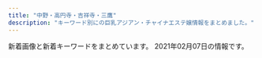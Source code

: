 ```yaml
---
title: "中野・高円寺・吉祥寺・三鷹"
description: "キーワード別にの巨乳アジアン・チャイナエステ嬢情報をまとめました。"
---
```


新着画像と新着キーワードをまとめています。
2021年02月07日の情報です。

<DmmAffiliateIns />
<KeywordTable
  shops={
    [
    {
        "url": "http://aroma-relax.blue/",
        "name": "\u3086\u304d\u59eb",
        "station": "JR\u9ad8\u5186\u5bfa\u99c5\u5357\u53e3",
        "img_links": [
            "http://aroma-relax.blue/images/r1.jpg",
            "http://aroma-relax.blue/images/an_6_02.jpg",
            "http://aroma-relax.blue/images/r4.jpg",
            "http://aroma-relax.blue/images/an_3_01.jpg",
            "http://aroma-relax.blue/images/line.jpg",
            "http://aroma-relax.blue/images/an_4_01.jpg",
            "http://aroma-relax.blue/images/an_5_01.jpg",
            "http://aroma-relax.blue/images/staff_images/cg03.jpg",
            "http://aroma-relax.blue/images/slider/slide1.png",
            "http://aroma-relax.blue/images/ff.jpg",
            "http://aroma-relax.blue/images/an_2_02.jpg",
            "http://aroma-relax.blue/images/a2.jpg",
            "http://aroma-relax.blue/images/an_2_01.jpg",
            "http://aroma-relax.blue/images/a1.jpg",
            "http://aroma-relax.blue/images/r3.jpg",
            "http://aroma-relax.blue/images/staff_images/cg05.jpg",
            "http://aroma-relax.blue/images/an_1_02.jpg",
            "http://aroma-relax.blue/images/r5.jpg",
            "http://aroma-relax.blue/images/r6.jpg",
            "http://aroma-relax.blue/images/staff_images/cg08.jpg",
            "http://aroma-relax.blue/images/slider/slide2s.png",
            "http://aroma-relax.blue/images/slider/slide3.png",
            "http://aroma-relax.blue/images/an_6_01.jpg",
            "http://aroma-relax.blue/images/a3.jpg",
            "http://aroma-relax.blue/images/slider/slide3s.png",
            "http://aroma-relax.blue/images/staff_images/cg07.jpg",
            "http://aroma-relax.blue/images/a4.jpg",
            "http://aroma-relax.blue/images/index_01.jpg",
            "http://aroma-relax.blue/images/qr.jpg",
            "http://aroma-relax.blue/images/an_3_02.jpg",
            "http://aroma-relax.blue/images/an_1_01.jpg",
            "http://aroma-relax.blue/images/an_4_02.jpg",
            "http://aroma-relax.blue/images/an_5_02.jpg",
            "http://aroma-relax.blue/images/no.png",
            "http://aroma-relax.blue/images/slider/slide1s.png",
            "http://aroma-relax.blue/images/r2.jpg",
            "http://aroma-relax.blue/images/staff_images/cg01.jpg",
            "http://aroma-relax.blue/images/staff_images/cg02.jpg",
            "http://aroma-relax.blue/images/slider/slide2.png"
        ],
        "keywords": {
            "86": 6,
            "D": 3,
            "E": 3
        }
    },
    {
        "url": "http://hasuko.work/",
        "keywords": {},
        "name": "\u306f\u3059\u3053",
        "station": "JR\u897f\u837b\u7aaa\u99c5\u5357\u53e3",
        "img_links": []
    },
    {
        "name": "Sugar \uff5e\u30b7\u30e5\u30ac\u30fc\uff5e",
        "img_links": [
            "http://sugar.estheya.com/static/picture/staff03.jpg",
            "http://sugar.estheya.com/static/picture/staff01.jpg",
            "http://sugar.estheya.com/static/picture/staff02.jpg"
        ],
        "station": "JR\u837b\u7aaa\u99c5\u897f\u53e3",
        "keywords": {
            "89": 6,
            "88": 3,
            "E": 3,
            "D": 6
        },
        "url": "http://sugar.estheya.com/"
    },
    {
        "name": "\u30e9\u30d6\u30ea\u30cf\u30fc\u30c8",
        "url": "http://lovelyheart.iest.jp/",
        "keywords": {
            "E": 1,
            "85": 3,
            "C": 1,
            "D": 4,
            "86": 1,
            "84": 1,
            "88": 1
        },
        "station": "\u6b66\u8535\u95a2\u99c5\u5317\u53e3",
        "img_links": [
            "http://lovelyheart.iest.jp/images/top_flash_02.jpg",
            "http://lovelyheart.iest.jp/images/home/index_09.png",
            "http://lovelyheart.iest.jp/images/top/top_01.jpg",
            "http://lovelyheart.iest.jp/images/home/index_13.png",
            "http://lovelyheart.iest.jp/images/page_top.png",
            "http://lovelyheart.iest.jp/images/staff/staff_02d.jpg",
            "http://lovelyheart.iest.jp/images/top/top_08.png",
            "http://lovelyheart.iest.jp/images/top/top_06.jpg",
            "http://lovelyheart.iest.jp/images/top/top_03.jpg",
            "http://lovelyheart.iest.jp/images/headerParts01.png",
            "http://lovelyheart.iest.jp/images/home/index_05.png",
            "http://lovelyheart.iest.jp/images/staff/staff_03d.jpg",
            "http://lovelyheart.iest.jp/images/staff/staff_07d.jpg",
            "http://lovelyheart.iest.jp/images/home/index_a.png",
            "http://lovelyheart.iest.jp/images/top/top_02.jpg",
            "http://lovelyheart.iest.jp/images/home/top.jpg",
            "http://lovelyheart.iest.jp/images/home/index_19.png",
            "http://lovelyheart.iest.jp/images/home/index_14.png",
            "http://lovelyheart.iest.jp/images/top_04.png",
            "http://lovelyheart.iest.jp/images/home/index_07.png",
            "http://lovelyheart.iest.jp/images/top_01.png",
            "http://lovelyheart.iest.jp/images/home/index_10.png",
            "http://lovelyheart.iest.jp/images/home/campaign_01.jpg",
            "http://lovelyheart.iest.jp/images/home/campaign_02.jpg",
            "http://lovelyheart.iest.jp/images/top/top_05.jpg",
            "http://lovelyheart.iest.jp/images/home/index_17.png",
            "http://lovelyheart.iest.jp/images/staff/staff_04d.jpg",
            "http://lovelyheart.iest.jp/images/top_02.png",
            "http://lovelyheart.iest.jp/images/staff/staff_01.png",
            "http://lovelyheart.iest.jp/images/home/index_15.png",
            "http://lovelyheart.iest.jp/images/home/index_tel.png",
            "http://lovelyheart.iest.jp/images/home/index_d.png",
            "http://lovelyheart.iest.jp/images/home/index_11.png",
            "http://lovelyheart.iest.jp/images/staff/staff_03.png",
            "http://lovelyheart.iest.jp/images/staff/staff_01d.jpg",
            "http://lovelyheart.iest.jp/images/staff/staff_05d.jpg",
            "http://lovelyheart.iest.jp/images/home/index_01.png",
            "http://lovelyheart.iest.jp/images/home/index_06.png",
            "http://lovelyheart.iest.jp/images/top_flash_01.jpg",
            "http://lovelyheart.iest.jp/images/home/index_12.png",
            "http://lovelyheart.iest.jp/images/home/index_f.png",
            "http://lovelyheart.iest.jp/images/top/top_04.jpg",
            "http://lovelyheart.iest.jp/images/staff/staff_08d.jpg",
            "http://lovelyheart.iest.jp/images/home/index_g.png"
        ]
    },
    {
        "url": "http://lacure.oks.bz/",
        "img_links": [
            "http://lacure.oks.bz/photos/sites/19/2021/01/2021011112261438.jpg",
            "http://lacure.oks.bz/photos/sites/19/2017/06/staff1-e1523757806454.jpg",
            "http://lacure.oks.bz/images/m4.jpg",
            "http://lacure.oks.bz/images/face_bj1.png",
            "http://lacure.oks.bz/images/1.jpg",
            "http://lacure.oks.bz/images/room1.jpg",
            "http://lacure.oks.bz/photos/sites/19/2021/01/2021011112261593.jpg",
            "http://lacure.oks.bz/images/room4.jpg",
            "http://lacure.oks.bz/images/news.jpg",
            "http://lacure.oks.bz/images/m1.jpg",
            "http://lacure.oks.bz/photos/sites/19/2020/06/2020062110315080.jpg",
            "http://lacure.oks.bz/photos/sites/19/2021/01/2021011112261830.jpg",
            "http://lacure.oks.bz/photos/sites/19/2021/01/2021011112393578.jpg",
            "http://lacure.oks.bz/images/room3.jpg",
            "http://lacure.oks.bz/images/m2.jpg",
            "http://lacure.oks.bz/photos/sites/19/2021/01/2021011112261455.jpg",
            "http://lacure.oks.bz/photos/sites/19/2021/01/2021011112261964.jpg",
            "http://lacure.oks.bz/images/room2.jpg",
            "http://lacure.oks.bz/photos/sites/19/2021/01/2021011112443789.jpg",
            "http://lacure.oks.bz/photos/sites/19/2021/01/2021011112261781.jpg",
            "http://lacure.oks.bz/images/m3.jpg",
            "http://lacure.oks.bz/photos/sites/19/2021/01/2021010611082189.jpg",
            "http://lacure.oks.bz/photos/sites/19/2021/01/2021011112261833.jpg",
            "http://lacure.oks.bz/images/face.jpg",
            "http://lacure.oks.bz/photos/sites/19/2021/01/2021011112394134.jpg",
            "http://lacure.oks.bz/photos/sites/19/2021/01/2021011112261714.jpg",
            "http://lacure.oks.bz/photos/sites/19/2021/01/202101111226185.jpg",
            "http://lacure.oks.bz/photos/sites/19/2019/02/2019021111235740-e1549851847368.jpg",
            "http://lacure.oks.bz/images/top.jpg",
            "http://lacure.oks.bz/photos/sites/19/2021/01/2021011112261516.jpg",
            "http://lacure.oks.bz/photos/sites/19/2021/01/2021011112261794.jpg",
            "http://lacure.oks.bz/photos/sites/19/2021/01/2021011112261995.jpg",
            "http://lacure.oks.bz/images/pick.jpg",
            "http://lacure.oks.bz/images/s_staff.png",
            "http://lacure.oks.bz/photos/sites/19/2021/01/202101111226158.jpg",
            "http://lacure.oks.bz/images/mobile.jpg"
        ],
        "name": "\u30e9\u30ad\u30e5\u30a2",
        "station": "JR\u837b\u7aaa\u99c5\u5357\u53e3",
        "keywords": {
            "C": 2,
            "87": 1,
            "86": 2,
            "D": 2,
            "85": 1,
            "\u30bb\u30af\u30b7\u30fc": 3
        }
    },
    {
        "name": "\u5922\u306e\u5bb6",
        "img_links": [
            "http://www.yumenoie.aromanv.com/images/top-left01.jpg",
            "http://www.yumenoie.aromanv.com/images/m-left.jpg",
            "http://www.yumenoie.aromanv.com/images/m-top-right01.jpg",
            "http://www.yumenoie.aromanv.com/files/015-02.jpg",
            "http://www.yumenoie.aromanv.com/files/014-02.jpg",
            "http://www.yumenoie.aromanv.com/files/009.jpg",
            "http://www.yumenoie.aromanv.com/files/019.jpg",
            "http://www.yumenoie.aromanv.com/files/011-02.jpg",
            "http://www.yumenoie.aromanv.com/files/016.jpg",
            "http://www.yumenoie.aromanv.com/files/006.jpg",
            "http://www.yumenoie.aromanv.com/files/010.jpg",
            "http://www.yumenoie.aromanv.com/images/m-top-right04.jpg",
            "http://www.yumenoie.aromanv.com/files/017.jpg",
            "http://www.yumenoie.aromanv.com/files/003-02.jpg",
            "http://www.yumenoie.aromanv.com/files/013.jpg",
            "http://www.yumenoie.aromanv.com/images/m-yejiao.jpg",
            "http://www.yumenoie.aromanv.com/images/call.png",
            "http://www.yumenoie.aromanv.com/files/002-02.jpg",
            "http://www.yumenoie.aromanv.com/images/m-right.jpg",
            "http://www.yumenoie.aromanv.com/files/007.jpg",
            "http://www.yumenoie.aromanv.com/files/015.jpg",
            "http://www.yumenoie.aromanv.com/images/m-top-right02.jpg",
            "http://www.yumenoie.aromanv.com/files/018.jpg",
            "http://www.yumenoie.aromanv.com/files/010-02.jpg",
            "http://www.yumenoie.aromanv.com/photo_news/upimg/402235fb7410b2aa2b_0.jpg",
            "http://www.yumenoie.aromanv.com/files/006-02.jpg",
            "http://www.yumenoie.aromanv.com/files/005-02.jpg",
            "http://www.yumenoie.aromanv.com/files/003.jpg",
            "http://www.yumenoie.aromanv.com/files/007-02.jpg",
            "http://www.yumenoie.aromanv.com/files/013-02.jpg",
            "http://www.yumenoie.aromanv.com/files/005.jpg",
            "http://www.yumenoie.aromanv.com/photo_news/upimg/473076013a2f5de951_0.jpg",
            "http://www.yumenoie.aromanv.com/files/012-02.jpg",
            "http://www.yumenoie.aromanv.com/files/020.jpg",
            "http://www.yumenoie.aromanv.com/files/016-02.jpg",
            "http://www.yumenoie.aromanv.com/files/011.jpg",
            "http://www.yumenoie.aromanv.com/files/012.jpg",
            "http://www.yumenoie.aromanv.com/files/019-02.jpg",
            "http://www.yumenoie.aromanv.com/images/m-top02.jpg",
            "http://www.yumenoie.aromanv.com/files/020-02.jpg",
            "http://www.yumenoie.aromanv.com/images/m-top-right03.jpg",
            "http://www.yumenoie.aromanv.com/files/014.jpg",
            "http://www.yumenoie.aromanv.com/files/001-02.jpg",
            "http://www.yumenoie.aromanv.com/files/018-02.jpg",
            "http://www.yumenoie.aromanv.com/files/002.jpg",
            "http://www.yumenoie.aromanv.com/files/009-02.jpg",
            "http://www.yumenoie.aromanv.com/files/004-02.jpg",
            "http://www.yumenoie.aromanv.com/files/004.jpg",
            "http://www.yumenoie.aromanv.com/files/001.jpg",
            "http://www.yumenoie.aromanv.com/images/m-head.jpg",
            "http://www.yumenoie.aromanv.com/photo_news/upimg/765155fc710510dd3a_0.jpg"
        ],
        "url": "http://www.yumenoie.aromanv.com/",
        "station": "\u4e0a\u77f3\u795e\u4e95\u99c5\u5357\u53e3",
        "keywords": {
            "87": 21,
            "86": 16,
            "C": 8,
            "D": 29
        }
    },
    {
        "name": "\u3084\u3059\u3089\u304e\u51e6 \u82b1\u697d",
        "keywords": {},
        "station": "JR\u897f\u837b\u7aaa\u99c5\u5357\u53e3",
        "img_links": [
            "https://static.wixstatic.com/media/11062b_adfb71c8d3184c0da6217c56e72cfd34f000.jpg",
            "https://static.wixstatic.com/media/3f1889_734d04c2a52d4e95afc0c103f98beb36~mv2.jpg",
            "https://static.wixstatic.com/media/3f1889_ab8d2cf7913a412283ba6a9b444d2a6e~mv2.png",
            "https://static.wixstatic.com/media/11062b_84f0c9aa252b4b2ab1114febc012eacbf000.jpg",
            "https://static.wixstatic.com/media/3f1889_8c2e9b0dd6a64ae4baaf64673e8f3f0f~mv2.jpg",
            "https://static.wixstatic.com/media/3f1889_769941b5f63d44329a1797c335d938ee~mv2.png",
            "https://static.wixstatic.com/media/11062b_8b93d3d5a6584b69893408bb08e64122f000.jpg",
            "https://static.wixstatic.com/media/3f1889_df432e03872140c38add5b2746291971~mv2_d_1280_4830_s_2.png",
            "https://static.wixstatic.com/media/3f1889_fcd9b2e88eaf4467b0d433f465f82e29~mv2.jpg",
            "https://static.wixstatic.com/media/3f1889_42006b8157ef484d90a6ac233fe797a4~mv2_d_2300_3517_s_2.png",
            "https://static.wixstatic.com/media/3f1889_d5863990d0fb4ec5be54d7f6e68f3d5f~mv2.png",
            "https://static.wixstatic.com/media/3f1889_8e4787061f714a468e91941852cf1eec~mv2_d_1599_4320_s_2.jpg",
            "https://static.wixstatic.com/media/3f1889_31b52551f2694c2f911b20e71ef2b3b2~mv2_d_2700_1600_s_2.jpg",
            "https://static.wixstatic.com/media/11062b_2042bb7351284f0f982e4787d37415e6f000.jpg",
            "https://static.wixstatic.com/media/3f1889_365a1c01b11e45068c4432b93f9c4bae~mv2.png",
            "https://static.wixstatic.com/media/3f1889_e91341eb203e4243bc92a5de17a173e2~mv2.png"
        ],
        "url": "https://www.kagura.tokyo/"
    },
    {
        "keywords": {
            "C": 12,
            "E": 4,
            "86": 8,
            "85": 4,
            "\u4e73": 2,
            "87": 4
        },
        "station": "\u6b66\u8535\u95a2\u99c5\u5357\u53e3",
        "name": "\u305f\u3093\u307d\u307d",
        "img_links": [
            "http://xiretyuat.xyz/static/picture/img_tel.png",
            "http://xiretyuat.xyz/static/picture/room3.jpg",
            "http://xiretyuat.xyz/static/picture/sp_tit_staff02.png",
            "http://xiretyuat.xyz/static/picture/top.jpg",
            "http://xiretyuat.xyz/static/picture/tit_therapist.png",
            "http://xiretyuat.xyz/uploads/201215/1-2012151405215G.jpg",
            "http://xiretyuat.xyz/uploads/210127/1-21012G0344A00.jpg",
            "http://xiretyuat.xyz/static/picture/tit_staff02.png",
            "http://xiretyuat.xyz/static/picture/room2.jpg",
            "http://xiretyuat.xyz/static/picture/maining.jpg",
            "http://xiretyuat.xyz/uploads/201215/1-201215140451403.jpg",
            "http://xiretyuat.xyz/static/picture/sp_tit_new.png",
            "http://xiretyuat.xyz/static/picture/sp_tit_staff01.png",
            "http://xiretyuat.xyz/images/1-1Z41911200GA.png",
            "http://xiretyuat.xyz/static/picture/sp_tit_therapist.png",
            "http://xiretyuat.xyz/static/picture/tit_new.png",
            "http://xiretyuat.xyz/static/picture/room4.jpg",
            "http://xiretyuat.xyz/uploads/201215/1-2012151405433S.jpg",
            "http://xiretyuat.xyz/static/picture/tit_staff01.png",
            "http://xiretyuat.xyz/uploads/210127/1-21012G0345B96.jpg",
            "http://xiretyuat.xyz/static/picture/room1.jpg",
            "http://xiretyuat.xyz/uploads/210127/1-21012G03430533.jpg"
        ],
        "url": "http://xiretyuat.xyz/"
    },
    {
        "img_links": [
            "http://sei-ren.work/sp/menu/top.jpg",
            "http://sei-ren.work/img/haru1.png",
            "http://sei-ren.work/sp/images/s3.jpg",
            "http://sei-ren.work/sp/images/int2.png",
            "http://sei-ren.work/sp/images/head.jpg",
            "http://sei-ren.work/sp/images/e1.jpg",
            "http://sei-ren.work/sp/img/mimi1.png",
            "http://sei-ren.work/images/sys2.jpg",
            "http://sei-ren.work/sp/images/e2.jpg",
            "http://sei-ren.work/sp/img/moe1.png",
            "http://sei-ren.work/sp/img/sizuka1.png",
            "http://sei-ren.work/sp/images/sys1.jpg",
            "http://sei-ren.work/sp/images/staff_t.jpg",
            "http://sei-ren.work/images/rec.jpg",
            "http://sei-ren.work/sp/staff/sizuka.jpg",
            "http://sei-ren.work/sp/staff/mimi.jpg",
            "http://sei-ren.work/sp/images/s4.jpg",
            "http://sei-ren.work/sp/images/e3.jpg",
            "http://sei-ren.work/sp/images/newsb.png",
            "http://sei-ren.work/sp/images/sys3.jpg",
            "http://sei-ren.work/sp/images/sys4.png",
            "http://sei-ren.work/img/moe1.png",
            "http://sei-ren.work/sp/images/e5.jpg",
            "http://sei-ren.work/sp/staff/haru.jpg",
            "http://sei-ren.work/sp/images/int1.jpg",
            "http://sei-ren.work/sp/staff/riri.jpg",
            "http://sei-ren.work/images/interior_t.jpg",
            "http://sei-ren.work/images/int2.jpg",
            "http://sei-ren.work/sp/images/sisu1.png",
            "http://sei-ren.work/images/tg.jpg",
            "http://sei-ren.work/sp/images/s2.jpg",
            "http://sei-ren.work/staff/mimi.jpg",
            "http://sei-ren.work/images/int1.jpg",
            "http://sei-ren.work/sp/images/sys2.jpg",
            "http://sei-ren.work/staff/sizuka.jpg",
            "http://sei-ren.work/images/staff_t.jpg",
            "http://sei-ren.work/sp/menu/sisu.jpg",
            "http://sei-ren.work/sp/menu/interior.jpg",
            "http://sei-ren.work/sp/img/haru1.png",
            "http://sei-ren.work/img/mimi1.png",
            "http://sei-ren.work/sp/images/topgirl.jpg",
            "http://sei-ren.work/sp/img/riri1.png",
            "http://sei-ren.work/images/sm.jpg",
            "http://sei-ren.work/sp/images/interior_t.jpg",
            "http://sei-ren.work/img/riri1.png",
            "http://sei-ren.work/sp/images/rec.jpg",
            "http://sei-ren.work/images/sys3.jpg",
            "http://sei-ren.work/sp/images/footer.png",
            "http://sei-ren.work/sp/images/e4.jpg",
            "http://sei-ren.work/images/sys4.jpg",
            "http://sei-ren.work/sp/staff/moe.jpg",
            "http://sei-ren.work/images/head.jpg",
            "http://sei-ren.work/staff/moe.jpg",
            "http://sei-ren.work/images/news.jpg",
            "http://sei-ren.work/staff/haru.jpg",
            "http://sei-ren.work/sp/images/ac1.jpg",
            "http://sei-ren.work/sp/images/tel.jpg",
            "http://sei-ren.work/sp/images/e6.jpg",
            "http://sei-ren.work/images/b1.jpg",
            "http://sei-ren.work/sp/images/news.jpg",
            "http://sei-ren.work/img/sizuka1.png",
            "http://sei-ren.work/images/b3.jpg",
            "http://sei-ren.work/staff/riri.jpg",
            "http://sei-ren.work/sp/menu/staff.jpg",
            "http://sei-ren.work/sp/images/sisu_t.jpg",
            "http://sei-ren.work/images/sys1.jpg",
            "http://sei-ren.work/images/b2.jpg"
        ],
        "url": "http://sei-ren.work/",
        "station": "JR\u897f\u837b\u7aaa\u99c5\u5317\u53e3",
        "name": "\u6e05\u604b \uff5e\u305b\u3044\u308c\u3093\uff5e",
        "keywords": {}
    },
    {
        "station": "JR\u6771\u4e2d\u91ce\u99c5\u897f\u53e3",
        "name": "\u30ed\u30fc\u30ba",
        "keywords": {
            "C": 1
        },
        "url": "http://relax-free.info/rose/",
        "img_links": [
            "http://relax-free.info/rose/images/t2.jpg",
            "http://relax-free.info/rose/images/bill2.jpg",
            "http://relax-free.info/rose/images/t1.jpg",
            "http://relax-free.info/rose/images/bill5.jpg",
            "http://relax-free.info/rose/images/t3.jpg",
            "http://relax-free.info/rose/images/b-hot.png",
            "http://relax-free.info/rose/images/bill1.jpg",
            "http://relax-free.info/rose/images/bar-sejutu.png",
            "http://relax-free.info/rose/images/s1.jpg",
            "http://relax-free.info/rose/images/bar-greeting.png",
            "http://relax-free.info/rose/images/s4.jpg",
            "http://relax-free.info/rose/images/t4.jpg",
            "http://relax-free.info/rose/images/s2.jpg",
            "http://relax-free.info/rose/images/s3.jpg",
            "http://relax-free.info/rose/images/bill4.jpg",
            "http://relax-free.info/rose/images/bill3.jpg"
        ]
    },
    {
        "img_links": [
            "http://www.amanni.work/images/4.jpg",
            "http://www.amanni.work/images/staff_t.jpg",
            "http://www.amanni.work/images/s3.jpg",
            "http://www.amanni.work/img/kana1.jpg",
            "http://www.amanni.work/img/xian1.jpg",
            "http://www.amanni.work/images/head.jpg",
            "http://www.amanni.work/images/mobile.jpg",
            "http://www.amanni.work/images/sys1.jpg",
            "http://www.amanni.work/img/riri1.jpg",
            "http://www.amanni.work/images/ta.jpg",
            "http://www.amanni.work/images/s1.png",
            "http://www.amanni.work/img/mina1.jpg",
            "http://www.amanni.work/images/b2.jpg",
            "http://www.amanni.work/images/s1.jpg",
            "http://www.amanni.work/images/3.jpg",
            "http://www.amanni.work/images/sys2.jpg",
            "http://www.amanni.work/images/s4.jpg",
            "http://www.amanni.work/images/s2.jpg",
            "http://www.amanni.work/images/1.jpg",
            "http://www.amanni.work/images/news.jpg",
            "http://www.amanni.work/img/yuyu1.jpg",
            "http://www.amanni.work/images/b1.jpg",
            "http://www.amanni.work/images/int2.jpg",
            "http://www.amanni.work/images/ac1.jpg",
            "http://www.amanni.work/images/5.jpg",
            "http://www.amanni.work/images/interior_t.jpg",
            "http://www.amanni.work/images/tel.jpg",
            "http://www.amanni.work/images/2.jpg",
            "http://www.amanni.work/images/int1.jpg"
        ],
        "url": "http://www.amanni.work/",
        "name": "Amanda -\u30a2\u30de\u30f3\u30c0-",
        "keywords": {},
        "station": "JR\u963f\u4f50\u30f6\u8c37\u99c5\u5357\u53e3"
    },
    {
        "station": "JR\u837b\u7aaa\u99c5\u897f\u53e3",
        "url": "http://es-chocolat.xyz/",
        "img_links": [
            "http://es-chocolat.xyz/_src/22138618/navi_04.png",
            "http://es-chocolat.xyz/_src/22731312/1_20181127194254048.jpg",
            "http://es-chocolat.xyz/_src/18134406/navi_06.png",
            "http://es-chocolat.xyz/_src/33627306/bktolist.png",
            "http://es-chocolat.xyz/_src/22138623/navi_04.png",
            "http://es-chocolat.xyz/_src/22138721/3_20181127194254125.jpg",
            "http://es-chocolat.xyz/_src/50013791/navi_04.png",
            "http://es-chocolat.xyz/_src/22731315/3_15.png",
            "http://es-chocolat.xyz/_src/33627567/stafflist.png",
            "http://es-chocolat.xyz/_src/33130040/img20190609202615051222.jpg",
            "http://es-chocolat.xyz/_src/18134404/navi_05.png",
            "http://es-chocolat.xyz/_src/33627299/navi_04.png",
            "http://es-chocolat.xyz/_src/18134379/sign.png",
            "http://es-chocolat.xyz/_src/18134040/22.png",
            "http://es-chocolat.xyz/_src/33130002/bktotop.png",
            "http://es-chocolat.xyz/_src/33626992/stafflist.png",
            "http://es-chocolat.xyz/_src/18134381/22.png",
            "http://es-chocolat.xyz/_src/44966934/bottom.png",
            "http://es-chocolat.xyz/_src/33627570/695c3f0fd79807afc049cea9c67e75e.jpg",
            "http://es-chocolat.xyz/_src/50013755/stafflist2.png",
            "http://es-chocolat.xyz/_src/50013774/sign.png",
            "http://es-chocolat.xyz/_src/18134390/g2.png",
            "http://es-chocolat.xyz/_src/22731321/1_20181127194254048.jpg",
            "http://es-chocolat.xyz/_src/20562432/navi_04.png",
            "http://es-chocolat.xyz/_src/33129976/img20190609202615063658.jpg",
            "http://es-chocolat.xyz/_src/50013820/22.png",
            "http://es-chocolat.xyz/_src/18133992/22.png",
            "http://es-chocolat.xyz/_src/33627329/bktotop.png",
            "http://es-chocolat.xyz/_src/50013797/stafflist.png",
            "http://es-chocolat.xyz/_src/18134198/3_15.png",
            "http://es-chocolat.xyz/_src/18134402/navi_04.png",
            "http://es-chocolat.xyz/_src/18134228/7.jpg",
            "http://es-chocolat.xyz/_src/20562430/bktolist.png",
            "http://es-chocolat.xyz/_src/18134339/sign.png",
            "http://es-chocolat.xyz/_src/18134220/bktotop.png",
            "http://es-chocolat.xyz/_src/44966911/navi_04.png",
            "http://es-chocolat.xyz/_src/50013751/bktolist.png",
            "http://es-chocolat.xyz/_src/18134396/navi_01.png",
            "http://es-chocolat.xyz/_src/33130175/img20190609213421023161.png",
            "http://es-chocolat.xyz/_src/33130061/22.png",
            "http://es-chocolat.xyz/_src/18134341/22.png",
            "http://es-chocolat.xyz/_src/22138645/sign.png",
            "http://es-chocolat.xyz/_src/44966949/stafflist.png",
            "http://es-chocolat.xyz/_src/18133970/3_15.png",
            "http://es-chocolat.xyz/_src/33130038/navi_04.png",
            "http://es-chocolat.xyz/_src/33627301/3_15.png",
            "http://es-chocolat.xyz/_src/18134165/3_15.png",
            "http://es-chocolat.xyz/_src/49902408/36.pic.jpg",
            "http://es-chocolat.xyz/_src/50013877/wechatimg215.jpg",
            "http://es-chocolat.xyz/_src/18134418/navi2_05.png",
            "http://es-chocolat.xyz/_src/50013743/stafflist2.png",
            "http://es-chocolat.xyz/_src/33129972/navi_04.png",
            "http://es-chocolat.xyz/_src/18133993/bktotop.png",
            "http://es-chocolat.xyz/_src/33130662/img20190609213421010769.png",
            "http://es-chocolat.xyz/_src/22731555/wechatimg255.jpg",
            "http://es-chocolat.xyz/_src/50013747/navi_04.png",
            "http://es-chocolat.xyz/_src/22138581/sign.png",
            "http://es-chocolat.xyz/_src/33130001/22.png",
            "http://es-chocolat.xyz/_src/44966950/wechatimg32.jpg",
            "http://es-chocolat.xyz/_src/33129979/bktolist.png",
            "http://es-chocolat.xyz/_src/49902400/33.pic.jpg",
            "http://es-chocolat.xyz/_src/20562455/22.png",
            "http://es-chocolat.xyz/_src/18133986/bottom.png",
            "http://es-chocolat.xyz/_src/18134154/22.png",
            "http://es-chocolat.xyz/_src/18134089/7.jpg",
            "http://es-chocolat.xyz/_src/18134420/navi2_06.png",
            "http://es-chocolat.xyz/_src/18134312/navi_04.png",
            "http://es-chocolat.xyz/_src/33130671/img20190609215859327948.jpg",
            "http://es-chocolat.xyz/_src/50013814/bottom.png",
            "http://es-chocolat.xyz/_src/20562453/sign.png",
            "http://es-chocolat.xyz/_src/20562434/4_20181127194254122.jpg",
            "http://es-chocolat.xyz/_src/18134019/3_15.png",
            "http://es-chocolat.xyz/_src/18134034/bottom.png",
            "http://es-chocolat.xyz/_src/22731319/navi_04.png",
            "http://es-chocolat.xyz/_src/18134133/3_15.png",
            "http://es-chocolat.xyz/_src/18134359/bktolist.png",
            "http://es-chocolat.xyz/_src/18134375/bottom.png",
            "http://es-chocolat.xyz/_src/18134428/s4_20171130213927087.png",
            "http://es-chocolat.xyz/_src/18134316/6_20181127194254137.jpg",
            "http://es-chocolat.xyz/_src/22138577/bottom.png",
            "http://es-chocolat.xyz/_src/18134412/navi2_02.png",
            "http://es-chocolat.xyz/_src/22138733/staffs.png",
            "http://es-chocolat.xyz/_src/49902396/31.jpg",
            "http://es-chocolat.xyz/_src/22731317/bktolist.png",
            "http://es-chocolat.xyz/_src/18134038/sign.png",
            "http://es-chocolat.xyz/_src/22731498/1_20181127194254048.jpg",
            "http://es-chocolat.xyz/_src/33130055/bottom.png",
            "http://es-chocolat.xyz/_src/50013795/bktolist.png",
            "http://es-chocolat.xyz/_src/28251430/img20181212223846686715.png",
            "http://es-chocolat.xyz/_src/20562690/img20181212223846686715.png",
            "http://es-chocolat.xyz/_src/22731343/bktotop.png",
            "http://es-chocolat.xyz/_src/50013777/bktotop.png",
            "http://es-chocolat.xyz/_src/18134196/navi_04.png",
            "http://es-chocolat.xyz/_src/18134180/bottom.png",
            "http://es-chocolat.xyz/_src/20469703/slider2.jpg",
            "http://es-chocolat.xyz/_src/50013818/sign.png",
            "http://es-chocolat.xyz/_src/22138556/3_15.png",
            "http://es-chocolat.xyz/_src/18134163/navi_04.png",
            "http://es-chocolat.xyz/_src/44966918/navi_04.png",
            "http://es-chocolat.xyz/_src/18134351/navi_04.png",
            "http://es-chocolat.xyz/_src/18134400/navi_03.png",
            "http://es-chocolat.xyz/_src/22138584/bktotop.png",
            "http://es-chocolat.xyz/_src/18134335/bottom.png",
            "http://es-chocolat.xyz/_src/22138562/2_20181127194254098.jpg",
            "http://es-chocolat.xyz/_src/18134414/navi2_03.png",
            "http://es-chocolat.xyz/_src/18134131/navi_04.png",
            "http://es-chocolat.xyz/_src/18134148/bottom.png",
            "http://es-chocolat.xyz/_src/50013858/stafflist.png",
            "http://es-chocolat.xyz/_src/49902403/34.pic.jpg",
            "http://es-chocolat.xyz/_src/18134422/s1_20171130213841322.png",
            "http://es-chocolat.xyz/_src/18134152/sign.png",
            "http://es-chocolat.xyz/_src/18134227/6_20181127194254137.jpg",
            "http://es-chocolat.xyz/_src/18134184/sign.png",
            "http://es-chocolat.xyz/_src/33130059/sign.png",
            "http://es-chocolat.xyz/_src/22138713/3_20181127194254125.jpg",
            "http://es-chocolat.xyz/_src/18134155/bktotop.png",
            "http://es-chocolat.xyz/_src/18134410/navi2_01.png",
            "http://es-chocolat.xyz/_src/33627304/navi_04.png",
            "http://es-chocolat.xyz/_src/50013793/3_15.png",
            "http://es-chocolat.xyz/_src/18133945/22.png",
            "http://es-chocolat.xyz/_src/22138560/navi_04.png",
            "http://es-chocolat.xyz/_src/18134042/bktotop.png",
            "http://es-chocolat.xyz/_src/50013742/stafflist.png",
            "http://es-chocolat.xyz/_src/44966917/stafflist.png",
            "http://es-chocolat.xyz/_src/18134398/navi_02.png",
            "http://es-chocolat.xyz/_src/50013879/wechatimg213.jpg",
            "http://es-chocolat.xyz/_src/33627322/bottom.png",
            "http://es-chocolat.xyz/_src/44966940/22.png",
            "http://es-chocolat.xyz/_src/20562490/img20181212223846686715.png",
            "http://es-chocolat.xyz/_src/18134317/navi_04.png",
            "http://es-chocolat.xyz/_src/33129995/bottom.png",
            "http://es-chocolat.xyz/_src/33627328/22.png",
            "http://es-chocolat.xyz/_src/18134356/7.jpg",
            "http://es-chocolat.xyz/_src/49902405/35.pic.jpg",
            "http://es-chocolat.xyz/_src/22138583/22.png",
            "http://es-chocolat.xyz/_src/50013776/22.png",
            "http://es-chocolat.xyz/_src/18133965/bktotop.png",
            "http://es-chocolat.xyz/_src/33129999/sign.png",
            "http://es-chocolat.xyz/_src/20562428/3_15.png",
            "http://es-chocolat.xyz/_src/18134353/3_15.png",
            "http://es-chocolat.xyz/_src/22138622/3_20181127194254125.jpg",
            "http://es-chocolat.xyz/_src/33129977/navi_04.png",
            "http://es-chocolat.xyz/_src/18133990/sign.png",
            "http://es-chocolat.xyz/_src/18134213/bottom.png",
            "http://es-chocolat.xyz/_src/50013749/3_15.png",
            "http://es-chocolat.xyz/_src/50013753/navi_04.png",
            "http://es-chocolat.xyz/_src/18133943/sign.png",
            "http://es-chocolat.xyz/_src/18134319/bktolist.png",
            "http://es-chocolat.xyz/_src/18134342/bktotop.png",
            "http://es-chocolat.xyz/_src/50013798/navi_04.png",
            "http://es-chocolat.xyz/_src/22731340/sign.png",
            "http://es-chocolat.xyz/_src/18134187/bktotop.png",
            "http://es-chocolat.xyz/_src/44966915/bktolist.png",
            "http://es-chocolat.xyz/_src/33130677/img20190609220130143215.jpg",
            "http://es-chocolat.xyz/_src/18133963/bottom.png",
            "http://es-chocolat.xyz/_src/33130661/img20190609213421023161.png",
            "http://es-chocolat.xyz/_src/33627303/stafflist.png",
            "http://es-chocolat.xyz/_src/20562456/bktotop.png",
            "http://es-chocolat.xyz/_src/44966938/sign.png",
            "http://es-chocolat.xyz/_src/33130062/bktotop.png",
            "http://es-chocolat.xyz/_src/22138620/3_15.png",
            "http://es-chocolat.xyz/_src/22731336/bottom.png",
            "http://es-chocolat.xyz/_src/33130034/3_15.png",
            "http://es-chocolat.xyz/_src/20562416/navi_04.png",
            "http://es-chocolat.xyz/_src/22138648/bktotop.png",
            "http://es-chocolat.xyz/_src/49902393/30.pic.jpg",
            "http://es-chocolat.xyz/_src/18133937/img20180424160806536942.png",
            "http://es-chocolat.xyz/_src/22138558/bktolist.png",
            "http://es-chocolat.xyz/_src/18134217/sign.png",
            "http://es-chocolat.xyz/_src/20562449/bottom.png",
            "http://es-chocolat.xyz/_src/50013770/bottom.png",
            "http://es-chocolat.xyz/_src/18134424/s2_20171130213856051.png",
            "http://es-chocolat.xyz/_src/22353698/wechatimg226.jpg",
            "http://es-chocolat.xyz/_src/33627326/sign.png",
            "http://es-chocolat.xyz/_src/18134186/22.png",
            "http://es-chocolat.xyz/_src/18133968/navi_04.png",
            "http://es-chocolat.xyz/_src/22138647/22.png",
            "http://es-chocolat.xyz/_src/22731342/22.png",
            "http://es-chocolat.xyz/_src/22138641/bottom.png",
            "http://es-chocolat.xyz/_src/18133956/botoom1.jpg",
            "http://es-chocolat.xyz/_src/50013861/stafflist2.png",
            "http://es-chocolat.xyz/_src/44966909/stafflist.png",
            "http://es-chocolat.xyz/_src/18134357/navi_04.png",
            "http://es-chocolat.xyz/_src/22138625/bktolist.png",
            "http://es-chocolat.xyz/_src/49902398/32.pic.jpg",
            "http://es-chocolat.xyz/_src/18134382/bktotop.png",
            "http://es-chocolat.xyz/_src/18134314/3_15.png",
            "http://es-chocolat.xyz/_src/18133948/navi_04.png",
            "http://es-chocolat.xyz/_src/18134389/g1.png",
            "http://es-chocolat.xyz/_src/22138554/navi_04.png",
            "http://es-chocolat.xyz/_src/18133950/3_15.png",
            "http://es-chocolat.xyz/_src/33130036/bktolist.png",
            "http://es-chocolat.xyz/_src/18134087/6_20181127194254137.jpg",
            "http://es-chocolat.xyz/_src/18134408/navi_07.png",
            "http://es-chocolat.xyz/_src/18134416/navi2_04.png",
            "http://es-chocolat.xyz/_src/33129974/3_15.png",
            "http://es-chocolat.xyz/_src/18134426/s3_20171130213911574.png",
            "http://es-chocolat.xyz/_src/18134017/navi_04.png",
            "http://es-chocolat.xyz/_src/33130032/navi_04.png",
            "http://es-chocolat.xyz/_src/50013821/bktotop.png",
            "http://es-chocolat.xyz/_src/22731313/navi_04.png",
            "http://es-chocolat.xyz/_src/33130171/img20190609213421010769.png",
            "http://es-chocolat.xyz/_src/18134391/g3.png",
            "http://es-chocolat.xyz/_src/44966913/3_15.png",
            "http://es-chocolat.xyz/_src/18134219/22.png",
            "http://es-chocolat.xyz/_src/44966941/bktotop.png"
        ],
        "keywords": {
            "85": 13,
            "86": 32,
            "87": 8,
            "84": 9
        },
        "name": "\u30b7\u30e7\u30b3\u30e9"
    },
    {
        "url": "http://www.relaxation-hana.xyz/",
        "img_links": [
            "http://www.relaxation-hana.xyz/files/006.jpg",
            "http://www.relaxation-hana.xyz/images/icon_tel.png",
            "http://www.relaxation-hana.xyz/files/004-02.jpg",
            "http://www.relaxation-hana.xyz/files/008-03.jpg",
            "http://www.relaxation-hana.xyz/images/icon_top.png",
            "http://www.relaxation-hana.xyz/files/005-03.jpg",
            "http://www.relaxation-hana.xyz/files/008-02.jpg",
            "http://www.relaxation-hana.xyz/files/001.jpg",
            "http://www.relaxation-hana.xyz/files/004-03.jpg",
            "http://www.relaxation-hana.xyz/files/005-02.jpg",
            "http://www.relaxation-hana.xyz/images/btn2.png",
            "http://www.relaxation-hana.xyz/files/004.jpg",
            "http://www.relaxation-hana.xyz/files/001-03.jpg",
            "http://www.relaxation-hana.xyz/images/icon_info.png",
            "http://www.relaxation-hana.xyz/files/006-02.jpg",
            "http://www.relaxation-hana.xyz/images/index_sm.png",
            "http://www.relaxation-hana.xyz/files/006-03.jpg",
            "http://www.relaxation-hana.xyz/files/008.jpg",
            "http://www.relaxation-hana.xyz/files/007.jpg",
            "http://www.relaxation-hana.xyz/images/mainImg_sub.jpg",
            "http://www.relaxation-hana.xyz/files/005.jpg",
            "http://www.relaxation-hana.xyz/files/001-02.jpg",
            "http://www.relaxation-hana.xyz/files/007-02.jpg",
            "http://www.relaxation-hana.xyz/files/007-03.jpg",
            "http://www.relaxation-hana.xyz/images/icon_staff.png"
        ],
        "station": "\u6771\u9ad8\u5186\u5bfa\u99c5",
        "keywords": {
            "D": 12,
            "87": 8,
            "C": 12,
            "86": 8,
            "85": 8
        },
        "name": "\u30ea\u30e9\u30af\u30bc\u30fc\u30b7\u30e7\u30f3\u83ef"
    },
    {
        "name": "\u3072\u307e\u308f\u308a",
        "img_links": [
            "http://heal-relax.com/css/nav/nav-004.jpg",
            "http://heal-relax.com/staff/maya/01.jpg",
            "http://heal-relax.com/staff/yui/01.jpg",
            "http://heal-relax.com/css/staff/new.jpg",
            "http://heal-relax.com/css/top02.jpg",
            "http://heal-relax.com/staff/yuu/01.jpg",
            "http://heal-relax.com/staff/rei/01.jpg",
            "http://heal-relax.com/css/top-left0001.jpg",
            "http://heal-relax.com/css/top-left02.jpg",
            "http://heal-relax.com/css/nav/nav-005.jpg",
            "http://heal-relax.com/staff/maya/02.jpg",
            "http://heal-relax.com/css/staff/up.jpg",
            "http://heal-relax.com/staff/akane/01.jpg",
            "http://heal-relax.com/css/tel01.png",
            "http://heal-relax.com/css/nav/nav-006.jpg",
            "http://heal-relax.com/staff/saki/01.jpg",
            "http://heal-relax.com/css/nav/nav-001.jpg",
            "http://heal-relax.com/css/nav/nav-002.jpg",
            "http://heal-relax.com/css/nav/nav-003.jpg"
        ],
        "station": "\u4e0a\u77f3\u795e\u4e95\u99c5\u5357\u53e3",
        "url": "http://heal-relax.com/",
        "keywords": {}
    },
    {
        "img_links": [
            "http://twocats.jps.mn/photos/sites/81/2020/02/2020020402051532.jpg",
            "http://twocats.jps.mn/images/room1.jpg",
            "http://twocats.jps.mn/images/r4.jpg",
            "http://twocats.jps.mn/images/room4.jpg",
            "http://twocats.jps.mn/photos/sites/81/2021/01/2021012411352834.jpg",
            "http://twocats.jps.mn/photos/sites/81/2019/09/2019091307472149.jpg",
            "http://twocats.jps.mn/images/r1.jpg",
            "http://twocats.jps.mn/photos/sites/81/2020/12/2020121315002829.jpg",
            "http://twocats.jps.mn/images/end.png",
            "http://twocats.jps.mn/images/r2.jpg",
            "http://twocats.jps.mn/images/room2.jpg",
            "http://twocats.jps.mn/photos/sites/81/2019/09/2019091307471566.jpg",
            "http://twocats.jps.mn/photos/sites/81/2019/09/2019092806151280.jpg",
            "http://twocats.jps.mn/images/r3.jpg",
            "http://twocats.jps.mn/images/top.jpg",
            "http://cdn.dino-es.com/images/line.jpg",
            "http://twocats.jps.mn/photos/sites/81/2019/12/2019122202104857.jpg",
            "http://twocats.jps.mn/images/room5.jpg",
            "http://cdn.dino-es.com/images/logo/150x40DinoEs.png",
            "http://twocats.jps.mn/photos/sites/81/2021/01/2021012615230338.jpg",
            "http://twocats.jps.mn/images/s_news.jpg",
            "http://twocats.jps.mn/photos/sites/81/2019/12/2019122202104933.jpg",
            "http://twocats.jps.mn/photos/sites/81/2021/01/2021012615230911.jpg",
            "http://twocats.jps.mn/images/room3.jpg",
            "http://twocats.jps.mn/photos/sites/81/2020/11/2020111618465441.jpg",
            "http://twocats.jps.mn/images/mobile.jpg",
            "http://cdn.dino-es.com/images/allpics/KL0e457a8ec2263a8f8aa6dd622d438b77/f387a5f5d8c2815a0ce1021fc0b588a4.jpg",
            "http://twocats.jps.mn/photos/sites/81/2020/12/2020121511174535.jpg",
            "http://twocats.jps.mn/photos/sites/81/2020/12/2020121315002856.jpg",
            "http://twocats.jps.mn/images/room6.jpg"
        ],
        "url": "http://twocats.jps.mn/",
        "name": "\u4e21\u53ea\u732b\u30fb\u30ea\u30e3\u30f3\u30c1\u30fc\u30e2\u30fc",
        "keywords": {
            "86": 36,
            "88": 24,
            "C": 17,
            "D": 48,
            "87": 24,
            "E": 48,
            "F": 12,
            "89": 12,
            "91": 12
        },
        "station": "JR\u963f\u4f50\u30f6\u8c37\u99c5\u5357\u53e3"
    },
    {
        "name": "Juno\uff5e\u30b8\u30e5\u30ce\u30fc\uff5e",
        "img_links": [
            "http://www.smamu.net/juno/view_obj/hd_top_newface.png",
            "http://www.smamu.net/juno/pc_schedule/photo/1597115329-2.jpg",
            "http://www.smamu.net/juno/news/photo/news1597053985.jpg",
            "http://www.smamu.net/juno/news/photo/news1608191494.jpg",
            "http://www.smamu.net/juno/pc_schedule/photo/1597115329-1.jpg",
            "http://www.smamu.net/juno/view_obj/p_head_top.png",
            "http://www.smamu.net/juno/view_obj/p_head_profile.png",
            "http://www.smamu.net/juno/pc_schedule/photo/m_noimage.jpg",
            "http://www.smamu.net/juno/pc_schedule/photo/1597028346-2.jpg",
            "http://www.smamu.net/juno/news/photo/1598442628.jpg",
            "http://www.smamu.net/juno/pc_schedule/photo/1597025414-2.jpg",
            "http://www.smamu.net/juno/view_obj/hd_price_head.png",
            "http://www.smamu.net/juno/pc_schedule/photo/1608191494-2.jpg",
            "http://www.smamu.net/juno/view_obj/p_head_cast.png",
            "http://www.smamu.net/juno/pc_schedule/photo/1602148966-1.jpg",
            "http://www.smamu.net/juno/view_event/photo/news1597050580.jpg",
            "http://www.smamu.net/juno/pc_schedule/photo/1608191494-1.jpg",
            "http://www.smamu.net/juno/news/photo/news1597028346.jpg",
            "http://www.smamu.net/juno/pc_schedule/photo/1597053985-2.jpg",
            "http://www.smamu.net/juno/pc_schedule/photo/1597028346-1.jpg",
            "http://www.smamu.net/juno/view_event/photo/news1597051332.jpg",
            "http://www.smamu.net/juno/pc_schedule/photo/1597114489-1.jpg",
            "http://www.smamu.net/juno/pc_schedule/photo/1597053985-1.jpg",
            "http://www.smamu.net/juno/view_obj/hd_top_information.png",
            "http://www.smamu.net/juno/pc_schedule/photo/1597025414-1.jpg",
            "http://www.smamu.net/juno/pc_schedule/photo/1597114489-2.jpg",
            "http://www.smamu.net/juno/pc_schedule/photo/1602148966-2.jpg",
            "http://www.smamu.net/juno/news/photo/1597115329.jpg",
            "http://www.smamu.net/juno/pc_schedule/photo/1598442872-1.jpg",
            "http://www.smamu.net/juno/news/photo/news1602148966.jpg",
            "http://www.smamu.net/juno/news/photo/1597114489.jpg",
            "http://www.smamu.net/juno/view_event/photo/news1597032313.jpg",
            "http://www.smamu.net/juno/news/photo/1598442872.jpg",
            "http://www.smamu.net/juno/view_obj/bottom_line_02.png",
            "http://www.smamu.net/juno/view_obj/p_head_price.png",
            "http://www.smamu.net/juno/view_obj/bn_top_reserve.jpg",
            "http://www.smamu.net/juno/upload/20201217-165228satomi_s101.jpg",
            "http://www.smamu.net/juno/pc_schedule/photo/1598442628-1.jpg",
            "http://www.smamu.net/juno/view_obj/header_01.png",
            "http://www.smamu.net/juno/view_obj/bn_top_mobile.jpg",
            "http://www.smamu.net/juno/news/photo/1597025414.jpg"
        ],
        "keywords": {},
        "station": "JR\u837b\u7aaa\u99c5\u5357\u53e3",
        "url": "http://www.smamu.net/juno/"
    },
    {
        "keywords": {},
        "img_links": [
            "http://www.es-sanken.link/images/rec1.jpg",
            "http://www.es-sanken.link/img/ayumi1.jpg",
            "http://www.es-sanken.link/images/int1.jpg",
            "http://www.es-sanken.link/staff/sayuri.jpg",
            "http://www.es-sanken.link/sp/staff/sayuri.jpg",
            "http://www.es-sanken.link/sp/images/interior_t.jpg",
            "http://www.es-sanken.link/images/sys3.jpg",
            "http://www.es-sanken.link/sp/images/newsb.png",
            "http://www.es-sanken.link/sp/images/int2.jpg",
            "http://www.es-sanken.link/images/sys2.jpg",
            "http://www.es-sanken.link/sp/images/comment.jpg",
            "http://www.es-sanken.link/images/interior_t.jpg",
            "http://www.es-sanken.link/sp/img/kana1.jpg",
            "http://www.es-sanken.link/sp/images/head.jpg",
            "http://www.es-sanken.link/img/rina1.jpg",
            "http://www.es-sanken.link/img/sayuri1.jpg",
            "http://www.es-sanken.link/sp/images/sys3.jpg",
            "http://www.es-sanken.link/sp/staff/mayu.jpg",
            "http://www.es-sanken.link/images/sys1.jpg",
            "http://www.es-sanken.link/images/1.jpg",
            "http://www.es-sanken.link/sp/staff/ayumi.jpg",
            "http://www.es-sanken.link/images/head.jpg",
            "http://www.es-sanken.link/images/rec2.jpg",
            "http://www.es-sanken.link/images/5.jpg",
            "http://www.es-sanken.link/sp/staff/rina.jpg",
            "http://www.es-sanken.link/sp/img/ayumi1.jpg",
            "http://www.es-sanken.link/staff/rina.jpg",
            "http://www.es-sanken.link/images/staff_t.jpg",
            "http://www.es-sanken.link/images/news.jpg",
            "http://www.es-sanken.link/img/mai2.jpg",
            "http://www.es-sanken.link/images/4.jpg",
            "http://www.es-sanken.link/images/6.jpg",
            "http://www.es-sanken.link/sp/img/sayuri1.jpg",
            "http://www.es-sanken.link/img/kana1.jpg",
            "http://www.es-sanken.link/sp/staff/kana.jpg",
            "http://www.es-sanken.link/staff/mai.jpg",
            "http://www.es-sanken.link/sp/images/sys1.jpg",
            "http://www.es-sanken.link/sp/images/footer.jpg",
            "http://www.es-sanken.link/sp/images/rec1.jpg",
            "http://www.es-sanken.link/images/up.png",
            "http://www.es-sanken.link/staff/mayu.jpg",
            "http://www.es-sanken.link/images/sm.jpg",
            "http://www.es-sanken.link/staff/ayumi.jpg",
            "http://www.es-sanken.link/img/mayu1.jpg",
            "http://www.es-sanken.link/images/ta.jpg",
            "http://www.es-sanken.link/staff/kana.jpg",
            "http://www.es-sanken.link/sp/images/tel.jpg",
            "http://www.es-sanken.link/sp/img/rina1.jpg",
            "http://www.es-sanken.link/sp/images/news.jpg",
            "http://www.es-sanken.link/sp/images/sys2.jpg",
            "http://www.es-sanken.link/sp/img/mai1.jpg",
            "http://www.es-sanken.link/sp/images/rec2.jpg",
            "http://www.es-sanken.link/sp/staff/mai.jpg",
            "http://www.es-sanken.link/images/3.jpg",
            "http://www.es-sanken.link/sp/images/topgirl.jpg",
            "http://www.es-sanken.link/sp/img/mayu1.jpg",
            "http://www.es-sanken.link/images/2.jpg",
            "http://www.es-sanken.link/sp/images/staff_t.jpg",
            "http://www.es-sanken.link/images/tg.jpg",
            "http://www.es-sanken.link/sp/images/ac1.jpg",
            "http://www.es-sanken.link/images/tr.jpg",
            "http://www.es-sanken.link/img/mai1.jpg",
            "http://www.es-sanken.link/images/int2.jpg",
            "http://www.es-sanken.link/sp/images/ac2.jpg",
            "http://www.es-sanken.link/sp/images/int1.jpg"
        ],
        "name": "S\u30fb\u30a2\u30ed\u30de",
        "url": "http://www.es-sanken.link",
        "station": "JR\u4e2d\u91ce\u99c5\u5317\u53e3"
    },
    {
        "img_links": [
            "http://jewelry-hak.xyz/_src/38511760/wechatimg30.jpg",
            "http://jewelry-hak.xyz/_src/38513880/cam.jpg",
            "http://jewelry-hak.xyz/_src/50627326/wechatimg590.jpg",
            "http://jewelry-hak.xyz/_src/38511785/cam2.jpg",
            "http://jewelry-hak.xyz/_src/49642825/mmexport1604298600845.jpg",
            "http://jewelry-hak.xyz/_src/50627325/wechatimg589_1.jpg",
            "http://jewelry-hak.xyz/_src/50627319/wechatimg585.jpg",
            "http://jewelry-hak.xyz/_src/38511791/navinavi_01.png",
            "http://jewelry-hak.xyz/_src/38511775/3.jpg",
            "http://jewelry-hak.xyz/_src/38511793/navinavi_02.png",
            "http://jewelry-hak.xyz/_src/50627227/wechatimg586.jpg",
            "http://jewelry-hak.xyz/_src/38513882/cam.jpg",
            "http://jewelry-hak.xyz/_src/38511787/cam3.jpg",
            "http://jewelry-hak.xyz/_src/38511777/line.png",
            "http://jewelry-hak.xyz/_src/50627316/wechatimg584_20201202144744254.jpg",
            "http://jewelry-hak.xyz/_src/38511779/line.png",
            "http://jewelry-hak.xyz/_src/38625720/wechatimg541.jpg",
            "http://jewelry-hak.xyz/_src/38511749/wechatimg561.jpg",
            "http://jewelry-hak.xyz/_src/50627202/wechatimg585.jpg",
            "http://jewelry-hak.xyz/_src/49618155/slider2.jpg",
            "http://jewelry-hak.xyz/_src/38511781/img20200108162027140241.png",
            "http://jewelry-hak.xyz/_src/39952823/line.png",
            "http://jewelry-hak.xyz/_src/50627225/wechatimg586.jpg",
            "http://jewelry-hak.xyz/_src/38511752/wechatimg47_20210118145652388.jpg",
            "http://jewelry-hak.xyz/_src/50627320/wechatimg585.jpg",
            "http://jewelry-hak.xyz/_src/38511751/wechatimg561.jpg",
            "http://jewelry-hak.xyz/_src/38511788/cam3.jpg",
            "http://jewelry-hak.xyz/_src/50627318/wechatimg585.jpg",
            "http://jewelry-hak.xyz/_src/38511786/cam2.jpg",
            "http://jewelry-hak.xyz/_src/50627213/wechatimg914.jpg",
            "http://jewelry-hak.xyz/_src/50627214/wechatimg914.jpg",
            "http://jewelry-hak.xyz/_src/38511774/2.jpg",
            "http://jewelry-hak.xyz/_src/50627203/wechatimg585.jpg",
            "http://jewelry-hak.xyz/_src/50627215/wechatimg914.jpg",
            "http://jewelry-hak.xyz/_src/50627226/wechatimg586.jpg",
            "http://jewelry-hak.xyz/_src/38511753/wechatimg47_20210118145652388.jpg",
            "http://jewelry-hak.xyz/_src/38511746/wechatimg30.jpg",
            "http://jewelry-hak.xyz/_src/38511776/4.jpg",
            "http://jewelry-hak.xyz/_src/38511790/cam4.jpg",
            "http://jewelry-hak.xyz/_src/50627327/wechatimg590.jpg",
            "http://jewelry-hak.xyz/_src/38511789/cam4.jpg",
            "http://jewelry-hak.xyz/_src/38511723/wechatimg569_20201101131633190.jpg",
            "http://jewelry-hak.xyz/_src/38511754/wechatimg47_20210118145652388.jpg",
            "http://jewelry-hak.xyz/_src/50627317/wechatimg584_20201202144744254.jpg",
            "http://jewelry-hak.xyz/_src/38511719/wechatimg570.jpg",
            "http://jewelry-hak.xyz/_src/50627315/wechatimg584_20201202144744254.jpg",
            "http://jewelry-hak.xyz/_src/49611181/wechatimg48_20210118145652340.jpg",
            "http://jewelry-hak.xyz/_src/49618165/slider1.jpg",
            "http://jewelry-hak.xyz/_src/50627324/wechatimg589_1.jpg",
            "http://jewelry-hak.xyz/_src/50627205/wechatimg589_1.jpg",
            "http://jewelry-hak.xyz/_src/38511721/wechatimg571.jpg",
            "http://jewelry-hak.xyz/_src/50627206/wechatimg589_1.jpg",
            "http://jewelry-hak.xyz/_src/50627323/wechatimg589_1.jpg",
            "http://jewelry-hak.xyz/_src/50627328/wechatimg590.jpg",
            "http://jewelry-hak.xyz/_src/49611183/wechatimg48_20210118145652340.jpg",
            "http://jewelry-hak.xyz/_src/38511750/wechatimg561.jpg",
            "http://jewelry-hak.xyz/_src/49611182/wechatimg48_20210118145652340.jpg",
            "http://jewelry-hak.xyz/_src/38511717/wechatimg568.jpg"
        ],
        "url": "http://jewelry-hak.xyz/",
        "keywords": {},
        "name": "\u30a2\u30ef\u30a2\u30ef\u30d5\u30a7\u30a2\u30ea\u30fc",
        "station": "JR\u9ad8\u5186\u5bfa\u99c5\u5317\u53e3"
    },
    {
        "keywords": {
            "86": 2,
            "C": 11,
            "F": 2,
            "88": 2,
            "D": 3,
            "87": 2,
            "85": 1,
            "E": 2
        },
        "img_links": [
            "http://jetaime-massage.work/img/s16.jpg",
            "http://jetaime-massage.work/sp/img/p16.jpg",
            "http://jetaime-massage.work/img/mo.png",
            "http://jetaime-massage.work/sp/img/pic.jpg",
            "http://jetaime-massage.work/img/st21.jpg",
            "http://jetaime-massage.work/sp/img/add.jpg",
            "http://jetaime-massage.work/img/sta21.jpg",
            "http://jetaime-massage.work/sp/img/botton.jpg",
            "http://jetaime-massage.work/sp/img/cam.jpg",
            "http://jetaime-massage.work/img/st16.jpg",
            "http://jetaime-massage.work/sp/img/sys.jpg",
            "http://jetaime-massage.work/sp/img/sta16.jpg",
            "http://jetaime-massage.work/img/acc.jpg",
            "http://jetaime-massage.work/sp/img/tel.jpg",
            "http://jetaime-massage.work/sp/img/sta20.jpg",
            "http://jetaime-massage.work/img/sta20.jpg",
            "http://jetaime-massage.work/sp/img/p20.jpg",
            "http://jetaime-massage.work/sp/img/t-r.jpg",
            "http://jetaime-massage.work/sp/img/t-a.jpg",
            "http://jetaime-massage.work/sp/img/t-s.jpg",
            "http://jetaime-massage.work/img/botton.jpg",
            "http://jetaime-massage.work/sp/img/info.jpg",
            "http://jetaime-massage.work/sp/img/t-t.jpg",
            "http://jetaime-massage.work/sp/img/t-o.jpg",
            "http://jetaime-massage.work/sp/img/pc.jpg",
            "http://jetaime-massage.work/img/sta16.jpg",
            "http://jetaime-massage.work/img/s20.jpg",
            "http://jetaime-massage.work/sp/img/sta21.jpg",
            "http://jetaime-massage.work/img/st20.jpg",
            "http://jetaime-massage.work/sp/img/acc.jpg",
            "http://jetaime-massage.work/img/s21.jpg",
            "http://jetaime-massage.work/img/st2.jpg",
            "http://jetaime-massage.work/img/head.jpg",
            "http://jetaime-massage.work/img/flash.jpg",
            "http://jetaime-massage.work/sp/img/p21.jpg",
            "http://jetaime-massage.work/sp/img/tit.jpg",
            "http://jetaime-massage.work/sp/img/time.jpg",
            "http://jetaime-massage.work/img/pickup20.jpg",
            "http://jetaime-massage.work/img/nos.jpg"
        ],
        "name": "\u30b8\u30e5\u30c6\u30fc\u30e0",
        "url": "http://jetaime-massage.work/",
        "station": "JR\u4e2d\u91ce\u99c5\u5357\u53e3"
    },
    {
        "url": "http://oil-msg.com/satsuki/",
        "keywords": {},
        "img_links": [
            "http://oil-msg.com/satsuki/images/osirase.jpg",
            "http://oil-msg.com/satsuki/images/copy.jpg",
            "http://oil-msg.com/satsuki/images/symbol_red.png",
            "http://oil-msg.com/satsuki/images/p-11.jpg",
            "http://oil-msg.com/satsuki/images/bnr_restart.jpg",
            "http://oil-msg.com/satsuki/images/price_awaawa.png",
            "http://oil-msg.com/satsuki/images/p-10.jpg",
            "http://oil-msg.com/satsuki/images/back.png",
            "http://oil-msg.com/satsuki/images/price_oillymph.png",
            "http://oil-msg.com/satsuki/images/campaign.jpg",
            "http://oil-msg.com/satsuki/images/p-12.jpg",
            "http://oil-msg.com/satsuki/images/special_campaign.jpg",
            "http://oil-msg.com/satsuki/images/price_awaawa-1.png",
            "http://oil-msg.com/satsuki/images/t-1.png",
            "http://oil-msg.com/satsuki/images/p-8.jpg",
            "http://oil-msg.com/satsuki/images/price_other.png",
            "http://oil-msg.com/satsuki/images/price_awaawa-3.png",
            "http://oil-msg.com/satsuki/images/price_awaawa-2.png",
            "http://oil-msg.com/satsuki/images/p-9.jpg",
            "http://oil-msg.com/satsuki/images/mainImages.jpg",
            "http://oil-msg.com/satsuki/images/p-5.jpg"
        ],
        "name": "\u5f69\u6708",
        "station": "JR\u897f\u837b\u7aaa\u99c5\u5317\u53e3"
    },
    {
        "keywords": {
            "88": 4,
            "\u30bb\u30af\u30b7\u30fc": 1,
            "85": 14,
            "E": 2,
            "D": 34,
            "86": 12,
            "87": 6
        },
        "station": "JR\u837b\u7aaa\u99c5\u897f\u53e32",
        "name": "\u30b9\u30a4\u30fc\u30c8\u30cf\u30cb\u30fc",
        "img_links": [
            "http://sweet-honey.jpn.mn/photos/sites/68/2020/12/2020120908151915.jpg",
            "http://sweet-honey.jpn.mn/photos/sites/68/2020/12/2020122608221728.jpg",
            "http://sweet-honey.jpn.mn/images/room2.png",
            "http://sweet-honey.jpn.mn/photos/sites/68/2020/12/2020122608253883-e1608971203292.jpg",
            "http://sweet-honey.jpn.mn/photos/sites/68/2020/11/2020111901330367.jpg",
            "http://sweet-honey.jpn.mn/photos/sites/68/2021/01/2021012611140172.jpg",
            "http://sweet-honey.jpn.mn/photos/sites/68/2019/12/2019122903172745.jpg",
            "http://sweet-honey.jpn.mn/images/room5.jpg",
            "http://sweet-honey.jpn.mn/photos/sites/68/2020/09/2020092908051538.jpg",
            "http://sweet-honey.jpn.mn/photos/sites/68/2020/11/2020111901322238.jpg",
            "http://sweet-honey.jpn.mn/images/side_link01.png",
            "http://sweet-honey.jpn.mn/photos/sites/68/2021/01/2021012112500887.jpg",
            "http://sweet-honey.jpn.mn/photos/sites/68/2021/01/2021012112503821.jpg",
            "http://sweet-honey.jpn.mn/photos/sites/68/2020/12/2020121102071696.jpg",
            "http://sweet-honey.jpn.mn/images/room4.png",
            "http://sweet-honey.jpn.mn/photos/sites/68/2019/12/2019121009263013.jpg",
            "http://sweet-honey.jpn.mn/photos/sites/68/2020/06/2020060401504832.jpg",
            "http://sweet-honey.jpn.mn/images/side_link02.png",
            "http://sweet-honey.jpn.mn/images/room2.jpg",
            "http://sweet-honey.jpn.mn/photos/sites/68/2021/01/2021012611141055.jpg",
            "http://sweet-honey.jpn.mn/photos/sites/68/2019/12/2019122903172723.jpg",
            "http://sweet-honey.jpn.mn/images/ico01.png",
            "http://sweet-honey.jpn.mn/photos/sites/68/2020/12/2020120106175599.jpg",
            "http://sweet-honey.jpn.mn/images/side_link03.png",
            "http://sweet-honey.jpn.mn/images/room4.jpg",
            "http://sweet-honey.jpn.mn/images/mainimg02.png",
            "http://sweet-honey.jpn.mn/photos/sites/68/2019/12/2019121009263189.jpg",
            "http://sweet-honey.jpn.mn/photos/sites/68/2019/12/2019121009263018.jpg",
            "http://sweet-honey.jpn.mn/photos/sites/68/2020/10/2020100307252790.jpg",
            "http://sweet-honey.jpn.mn/images/room1.jpg",
            "http://sweet-honey.jpn.mn/photos/sites/68/2020/10/2020102804385899.jpg",
            "http://sweet-honey.jpn.mn/images/mainimg01.png"
        ],
        "url": "http://sweet-honey.jpn.mn/"
    },
    {
        "keywords": {
            "C": 7
        },
        "url": "http://yuyu.est-u.com/",
        "img_links": [
            "http://yuyu.est-u.com/images/index_02.jpg",
            "http://yuyu.est-u.com/images/s1.jpg",
            "http://yuyu.est-u.com/images/index_01.jpg",
            "http://yuyu.est-u.com/images/staff_11a.jpg",
            "http://yuyu.est-u.com/staff/moe/1.jpg"
        ],
        "name": "\u3086\u3046\u3086\u3046",
        "station": "\u4e0a\u4e95\u8349\u99c5\u5357\u53e3"
    },
    {
        "img_links": [
            "https://nakano-mensesthe.com/icon/twitter.png",
            "https://nakano-mensesthe.com/staff/nana-l1.jpg",
            "https://nakano-mensesthe.com/staff/eri-s1.jpg",
            "https://nakano-mensesthe.com/staff/yuri-l1.jpg",
            "https://nakano-mensesthe.com/room/1.jpg",
            "https://nakano-mensesthe.com/room/esthe2.jpg",
            "https://nakano-mensesthe.com/staff/nana-s1.jpg",
            "https://nakano-mensesthe.com/room/4.jpg",
            "https://nakano-mensesthe.com/menu/gallery.png",
            "https://nakano-mensesthe.com/staff/aki-l1.jpg",
            "https://nakano-mensesthe.com/room/esthe3.jpg",
            "https://nakano-mensesthe.com/room/7.jpg",
            "https://nakano-mensesthe.com/room/8.jpg",
            "https://nakano-mensesthe.com/menu/blog.png",
            "https://nakano-mensesthe.com/room/esthe1.jpg",
            "https://nakano-mensesthe.com/button/blog.png",
            "https://nakano-mensesthe.com/images/clear.png",
            "https://nakano-mensesthe.com/room/2.jpg",
            "https://nakano-mensesthe.com/button/home.png",
            "https://nakano-mensesthe.com/staff/yuri-s1.jpg",
            "https://nakano-mensesthe.com/staff/aki-s1.jpg",
            "https://nakano-mensesthe.com/staff/eri-l1.jpg",
            "https://nakano-mensesthe.com/2020/12/21/eri.jpg",
            "https://nakano-mensesthe.com/2019/10/05/tenpo.jpg",
            "https://nakano-mensesthe.com/icon/yelp.png",
            "https://nakano-mensesthe.com/images/main-sp.jpg",
            "https://nakano-mensesthe.com/icon/line.png",
            "https://nakano-mensesthe.com/2019/08/31/1.jpg",
            "https://nakano-mensesthe.com/images/footer-l.png",
            "https://nakano-mensesthe.com/link/mens-esthe.png",
            "https://nakano-mensesthe.com/icon/facebook.png",
            "https://nakano-mensesthe.com/button/staff.png",
            "https://nakano-mensesthe.com/menu/home.png",
            "https://nakano-mensesthe.com/images/header3.png",
            "https://nakano-mensesthe.com/images/footer-r.png",
            "https://nakano-mensesthe.com/room/3.jpg",
            "https://nakano-mensesthe.com/menu/info.png",
            "https://nakano-mensesthe.com/menu/friend.png",
            "https://nakano-mensesthe.com/images/main1.jpg"
        ],
        "url": "https://nakano-mensesthe.com/",
        "name": "\u6574\u4f53\u697d",
        "keywords": {},
        "station": "\u65b0\u4e2d\u91ce\u99c54\u756a\u51fa\u53e3"
    },
    {
        "name": "Cherry-\u30c1\u30a7\u30ea\u30fc-",
        "station": "\u4e95\u837b\u99c5\u5357\u53e3",
        "img_links": [
            "http://relax-esthe.blue/images/bnr200.jpg",
            "http://relax-esthe.blue/images/s1.jpg",
            "http://relax-esthe.blue/images/s2.jpg",
            "http://relax-esthe.blue/images/cg2.jpg",
            "http://relax-esthe.blue/images/s3.jpg",
            "http://relax-esthe.blue/images/s5.jpg",
            "http://relax-esthe.blue/images/cg1.jpg",
            "http://relax-esthe.blue/images/mobile.jpg",
            "http://relax-esthe.blue/images/cg4.jpg",
            "http://relax-esthe.blue/images/cg3.jpg"
        ],
        "url": "http://relax-esthe.blue/",
        "keywords": {}
    },
    {
        "name": "\u91d1\u306e\u6708",
        "img_links": [
            "http://aes-heal.com/staff/mimi/01.jpg",
            "http://aes-heal.com/css/m-head.jpg",
            "http://aes-heal.com/css/nav/nav-002.jpg",
            "http://aes-heal.com/css/m-top04.jpg",
            "http://aes-heal.com/css/nav/nav-001.jpg",
            "http://aes-heal.com/staff/mai/01.jpg",
            "http://aes-heal.com/staff/rio/01.jpg",
            "http://aes-heal.com/css/nav/nav-003.jpg",
            "http://aes-heal.com/css/campaign.jpg",
            "http://aes-heal.com/staff/emi/01.jpg",
            "http://aes-heal.com/images/call.png",
            "http://aes-heal.com/css/m-top02.jpg",
            "http://aes-heal.com/staff/kana/01.jpg",
            "http://aes-heal.com/css/m-top05.jpg",
            "http://aes-heal.com/css/m-top03.jpg",
            "http://aes-heal.com/css/nav/nav-004.jpg",
            "http://aes-heal.com/staff/rin/01.jpg",
            "http://aes-heal.com/css/nav/nav-005.jpg",
            "http://aes-heal.com/css/nav/nav-006.jpg",
            "http://aes-heal.com/staff/yui/01.jpg",
            "http://aes-heal.com/staff/kiki/01.jpg"
        ],
        "keywords": {
            "\u80f8": 1
        },
        "station": "\u4e0a\u77f3\u795e\u4e95\u99c5\u5317\u53e3",
        "url": "http://aes-heal.com/"
    },
    {
        "name": "kokoro",
        "img_links": [
            "http://kokoro.tyo.cm/images/room4.jpg",
            "http://kokoro.tyo.cm/images/room2.jpg",
            "http://kokoro.tyo.cm/images/room6.jpg",
            "http://kokoro.tyo.cm/images/s_staff.png",
            "http://kokoro.tyo.cm/photos/sites/51/2020/05/202005280252106.jpg",
            "http://kokoro.tyo.cm/images/staff_line.png",
            "http://kokoro.tyo.cm/images/room1.jpg",
            "http://kokoro.tyo.cm/photos/sites/51/2020/05/2020052802522685.jpg",
            "http://kokoro.tyo.cm/images/room8.jpg",
            "http://kokoro.tyo.cm/images/s1.png",
            "http://kokoro.tyo.cm/images/end.png",
            "http://kokoro.tyo.cm/images/top.png",
            "http://kokoro.tyo.cm/images/room9.jpg",
            "http://kokoro.tyo.cm/photos/sites/51/2020/07/2020072006112316.jpg",
            "http://kokoro.tyo.cm/images/s3.png",
            "http://kokoro.tyo.cm/images/room5.jpg",
            "http://kokoro.tyo.cm/images/s2.png",
            "http://kokoro.tyo.cm/images/room10.jpg",
            "http://kokoro.tyo.cm/images/s_link.png",
            "http://kokoro.tyo.cm/images/room3.jpg",
            "http://kokoro.tyo.cm/photos/sites/51/2020/05/2020052802515180.jpg",
            "http://kokoro.tyo.cm/images/room7.jpg",
            "http://kokoro.tyo.cm/photos/sites/51/2020/09/2020091807042947.jpg"
        ],
        "station": "JR\u837b\u7aaa\u99c5\u5357\u53e3",
        "keywords": {
            "D": 48,
            "87": 36,
            "86": 24,
            "C": 12
        },
        "url": "http://kokoro.tyo.cm/"
    },
    {
        "keywords": {
            "E": 2,
            "85": 6,
            "C": 9,
            "84": 2,
            "86": 2,
            "D": 6
        },
        "station": "JR\u4e2d\u91ce\u99c5\u5317\u53e3",
        "name": "\u3075\u308c\u3042\u3044",
        "url": "http://fureai-massage.info/",
        "img_links": [
            "http://fureai-massage.info/i/img/acc3.jpg",
            "http://fureai-massage.info/i/img/st28.jpg",
            "http://fureai-massage.info/img/st7.jpg",
            "http://fureai-massage.info/i/img/acc1.jpg",
            "http://fureai-massage.info/img/acc2.jpg",
            "http://fureai-massage.info/img/st6.jpg",
            "http://fureai-massage.info/img/st2.jpg",
            "http://fureai-massage.info/i/img/r1.jpg",
            "http://fureai-massage.info/img/botton.jpg",
            "http://fureai-massage.info/img/st4.jpg",
            "http://fureai-massage.info/i/img/r4.jpg",
            "http://fureai-massage.info/img/fla.jpg",
            "http://fureai-massage.info/i/img/acc4.jpg",
            "http://fureai-massage.info/i/img/st7.jpg",
            "http://fureai-massage.info/img/acc4.jpg",
            "http://fureai-massage.info/img/acc3.jpg",
            "http://fureai-massage.info/i/img/st4.jpg",
            "http://fureai-massage.info/img/acc1.jpg",
            "http://fureai-massage.info/img/st28.jpg",
            "http://fureai-massage.info/i/img/r2.jpg",
            "http://fureai-massage.info/i/img/r3.jpg",
            "http://fureai-massage.info/i/img/acc2.jpg",
            "http://fureai-massage.info/i/img/st6.jpg",
            "http://fureai-massage.info/img/mo.png",
            "http://fureai-massage.info/i/img/st2.jpg"
        ]
    },
    {
        "station": "JR\u9ad8\u5186\u5bfa\u99c5\u5317\u53e3",
        "keywords": {
            "E": 3,
            "D": 3,
            "C": 12,
            "86": 6
        },
        "name": "\u65b0\u53f0\u5317",
        "img_links": [
            "http://hakanai.tokyo/uploads/200703/1-200F314511G53.jpg",
            "http://hakanai.tokyo/style/images/room4.jpg",
            "http://hakanai.tokyo/style/images/mobile.jpg",
            "http://hakanai.tokyo/uploads/200903/1-200Z3144H2605.jpg",
            "http://hakanai.tokyo/style/images/staff_line.png",
            "http://hakanai.tokyo/uploads/210112/1-210112161334V9.jpg",
            "http://hakanai.tokyo/uploads/200903/1-200Z3144I92D.jpg",
            "http://hakanai.tokyo/uploads/210112/1-210112151943312.jpg",
            "http://hakanai.tokyo/style/images/girl-z1.jpg",
            "http://hakanai.tokyo/style/images/room2.jpg",
            "http://hakanai.tokyo/style/images/bj3.png",
            "http://hakanai.tokyo/style/images/dt.jpg",
            "http://hakanai.tokyo/uploads/201225/1-2012251A210T8.jpg",
            "http://hakanai.tokyo/style/images/room1.jpg",
            "http://hakanai.tokyo/uploads/201225/1-2012251A14GR.jpg",
            "http://hakanai.tokyo/style/images/top.png",
            "http://hakanai.tokyo/style/images/end.jpg",
            "http://hakanai.tokyo/uploads/200703/1-200F3144ZN57.jpg",
            "http://hakanai.tokyo/style/images/girl-z2.jpg",
            "http://hakanai.tokyo/style/images/room3.jpg",
            "http://hakanai.tokyo/uploads/210112/1-21011215202O45.jpg",
            "http://hakanai.tokyo/uploads/210112/1-210112161346461.jpg",
            "http://hakanai.tokyo/uploads/200903/1-200Z3144JG54.jpg",
            "http://hakanai.tokyo/uploads/210112/1-210112151422E5.jpg",
            "http://hakanai.tokyo/uploads/210112/1-21011216131CG.jpg",
            "http://hakanai.tokyo/plus/images/room5.jpg",
            "http://hakanai.tokyo/uploads/201225/1-2012251A2024P.jpg"
        ],
        "url": "http://hakanai.tokyo/"
    },
    {
        "name": "Angel\u30fb\u30a8\u30f3\u30b8\u30a7\u30eb",
        "img_links": [
            "http://k-angel.info/images/flash.jpg",
            "http://k-angel.info/images/r1.jpg",
            "http://k-angel.info/images/nana.jpg",
            "http://k-angel.info/images/flash1.jpg",
            "http://k-angel.info/images/r6.jpg",
            "http://k-angel.info/images/g2.jpg",
            "http://k-angel.info/images/g5.jpg",
            "http://k-angel.info/images/a5.jpg",
            "http://k-angel.info/images/r2.jpg",
            "http://k-angel.info/images/r3.jpg",
            "http://k-angel.info/images/r5.jpg",
            "http://k-angel.info/images/r4.jpg",
            "http://k-angel.info/images/g01.jpg",
            "http://k-angel.info/images/g06.jpg",
            "http://k-angel.info/images/zi_staff.png"
        ],
        "url": "http://k-angel.info/",
        "keywords": {
            "C": 7
        },
        "station": "JR\u9ad8\u5186\u5bfa\u99c5\u5317\u53e3"
    },
    {
        "name": "\u3082\u307f\u30fc\u3086",
        "url": "http://f-rlx.xyz/",
        "img_links": [
            "http://f-rlx.xyz/images/upload/thumb/02f5c6f80e764efa.jpg",
            "http://f-rlx.xyz/s/images/service_01.png",
            "http://f-rlx.xyz/images/index_08.jpg",
            "http://f-rlx.xyz/girl/02.jpg",
            "http://f-rlx.xyz/images/upload/thumb/f4775f16c6fc9aa2.jpg",
            "http://f-rlx.xyz/s/image/nav_cast.png",
            "http://f-rlx.xyz/images/rec.jpg",
            "http://f-rlx.xyz/images/upload/thumb/612c61f669752eb1.jpg",
            "http://f-rlx.xyz/images/upload/thumb/12c7dee67ce9a3ec.jpg",
            "http://f-rlx.xyz/s/images/t2.jpg",
            "http://f-rlx.xyz/images/index_20.jpg",
            "http://f-rlx.xyz/s/images/okubokomachi.jpg",
            "http://f-rlx.xyz/s/images/service_03.png",
            "http://f-rlx.xyz/s/images/slider/next.png",
            "http://f-rlx.xyz/images/upload/thumb/87360a30af268254.jpg",
            "http://f-rlx.xyz/s/image/nav_manga.png",
            "http://f-rlx.xyz/images/index_09.jpg",
            "http://f-rlx.xyz/s/images/tel.png",
            "http://f-rlx.xyz/s/image/nav_top.png",
            "http://f-rlx.xyz/s/images/top_2.jpg",
            "http://f-rlx.xyz/images/upload/thumb/939a60785cc7a167.jpg",
            "http://f-rlx.xyz/s/image/nav_sys.png",
            "http://f-rlx.xyz/images/index_15.jpg",
            "http://f-rlx.xyz/images/upload/thumb/740e5dec2ca54806.jpg",
            "http://f-rlx.xyz/images/info.jpg",
            "http://f-rlx.xyz/images/index_23.jpg",
            "http://f-rlx.xyz/s/image/nav_hotel.png",
            "http://f-rlx.xyz/images/index_26.jpg",
            "http://f-rlx.xyz/images/index_05.jpg",
            "http://f-rlx.xyz/images/index_13.jpg",
            "http://f-rlx.xyz/s/images/slider/1.jpg",
            "http://f-rlx.xyz/girl/04.jpg",
            "http://f-rlx.xyz/images/index_03.jpg",
            "http://f-rlx.xyz/s/images/pc.png",
            "http://f-rlx.xyz/s/uploads/08.jpg",
            "http://f-rlx.xyz/images/index_28.jpg",
            "http://f-rlx.xyz/images/index_02.jpg",
            "http://f-rlx.xyz/girl/06.jpg",
            "http://f-rlx.xyz/images/03.jpg",
            "http://f-rlx.xyz/s/uploads/02.jpg",
            "http://f-rlx.xyz/images/index_17.jpg",
            "http://f-rlx.xyz/s/images/kanban.jpg",
            "http://f-rlx.xyz/images/upload/thumb/b40c9bdbc5a67fd9.jpg",
            "http://f-rlx.xyz/images/index_24.jpg",
            "http://f-rlx.xyz/images/index_04.jpg",
            "http://f-rlx.xyz/images/02.jpg",
            "http://f-rlx.xyz/images/upload/thumb/90170edff42fc458.jpg",
            "http://f-rlx.xyz/images/index_06.jpg",
            "http://f-rlx.xyz/images/staff_11.jpg",
            "http://f-rlx.xyz/images/info_11.jpg",
            "http://f-rlx.xyz/s/images/slider/3.jpg",
            "http://f-rlx.xyz/s/images/t1.jpg",
            "http://f-rlx.xyz/s/images/iphone.png",
            "http://f-rlx.xyz/girl/03.jpg",
            "http://f-rlx.xyz/images/upload/thumb/ca7495be19fbf15b.jpg",
            "http://f-rlx.xyz/s/uploads/06.jpg",
            "http://f-rlx.xyz/images/index_27.jpg",
            "http://f-rlx.xyz/images/rec_11.jpg",
            "http://f-rlx.xyz/images/index_01.jpg",
            "http://f-rlx.xyz/images/index_16.jpg",
            "http://f-rlx.xyz/s/image/nav_topics.png",
            "http://f-rlx.xyz/images/01.jpg",
            "http://f-rlx.xyz/images/index_07.jpg",
            "http://f-rlx.xyz/images/index_10.jpg",
            "http://f-rlx.xyz/images/upload/thumb/2efa8499992b3a9c.jpg",
            "http://f-rlx.xyz/images/index_21.jpg",
            "http://f-rlx.xyz/images/index_29.jpg",
            "http://f-rlx.xyz/s/images/slider/prev.png",
            "http://f-rlx.xyz/images/upload/thumb/0365bf78f9f1e225.jpg",
            "http://f-rlx.xyz/s/images/t3.jpg",
            "http://f-rlx.xyz/images/index_12.jpg",
            "http://f-rlx.xyz/images/index_19.jpg",
            "http://f-rlx.xyz/images/upload/thumb/ce903c0949e659f6.jpg",
            "http://f-rlx.xyz/images/upload/thumb/b5b618087f90a9f8.jpg",
            "http://f-rlx.xyz/s/images/t4.jpg"
        ],
        "keywords": {
            "87": 5,
            "C": 5,
            "D": 5,
            "86": 5
        },
        "station": "JR\u9ad8\u5186\u5bfa\u99c5\u5357\u53e3"
    },
    {
        "name": "\u611b\u306e\u6d77",
        "url": "http://zeanfio.tokyo/",
        "keywords": {
            "D": 6,
            "86": 5,
            "85": 1,
            "E": 1
        },
        "img_links": [
            "http://zeanfio.tokyo/uploads/200826/1-200R612391O57.jpg",
            "http://zeanfio.tokyo/uploads/200826/1-200R612392D44.jpg",
            "http://zeanfio.tokyo/picture/s_staff.png",
            "http://zeanfio.tokyo/picture/pick.jpg",
            "http://zeanfio.tokyo/uploads/200526/1-2005260T929410.jpg",
            "http://zeanfio.tokyo/picture/top.jpg",
            "http://zeanfio.tokyo/uploads/200826/1-200R61240062U.jpg",
            "http://zeanfio.tokyo/picture/face.jpg",
            "http://zeanfio.tokyo/uploads/200613/1-20061313545XI.jpg",
            "http://zeanfio.tokyo/uploads/200826/1-200R6123K2943.jpg",
            "http://zeanfio.tokyo/picture/room4.jpg",
            "http://zeanfio.tokyo/uploads/200826/1-200R612410XQ.jpg",
            "http://zeanfio.tokyo/uploads/200826/1-200R612401XN.jpg",
            "http://zeanfio.tokyo/uploads/200525/1-2005251AZ0391.jpg",
            "http://zeanfio.tokyo/uploads/200826/1-200R6123J3U4.jpg",
            "http://zeanfio.tokyo/uploads/200826/1-200R61240505J.jpg",
            "http://zeanfio.tokyo/picture/room2.jpg",
            "http://zeanfio.tokyo/picture/room3.jpg",
            "http://zeanfio.tokyo/picture/news.jpg",
            "http://zeanfio.tokyo/uploads/200615/1-200615130103941.jpg",
            "http://zeanfio.tokyo/picture/room1.jpg",
            "http://zeanfio.tokyo/picture/face_bj1.png"
        ],
        "station": "JR\u5409\u7965\u5bfa\u99c5\u5317\u53e3"
    },
    {
        "img_links": [
            "http://f-relax.net/images/index_04.jpg",
            "http://f-relax.net/images/rec_09.jpg",
            "http://f-relax.net/images/index_13.jpg",
            "http://f-relax.net/images/info.jpg",
            "http://f-relax.net/images/index_07.jpg",
            "http://f-relax.net/girl/02a.jpg",
            "http://f-relax.net/images/index_05.jpg",
            "http://f-relax.net/girl/04.jpg",
            "http://f-relax.net/girl/01a.jpg",
            "http://f-relax.net/girl/03a.jpg",
            "http://f-relax.net/images/info_09.jpg",
            "http://f-relax.net/girl/01b.jpg",
            "http://f-relax.net/girl/03b.jpg",
            "http://f-relax.net/images/index_01.jpg",
            "http://f-relax.net/images/index_03.jpg",
            "http://f-relax.net/girl/02b.jpg",
            "http://f-relax.net/girl/01.jpg",
            "http://f-relax.net/images/sub_12.jpg",
            "http://f-relax.net/images/staff_09.jpg",
            "http://f-relax.net/girl/02.jpg",
            "http://f-relax.net/images/index_12.jpg",
            "http://f-relax.net/images/rec.jpg",
            "http://f-relax.net/images/index_16.jpg",
            "http://f-relax.net/images/index_11.jpg",
            "http://f-relax.net/girl/04b.jpg",
            "http://f-relax.net/images/index_06.jpg",
            "http://f-relax.net/images/line.jpg",
            "http://f-relax.net/images/index_14.jpg",
            "http://f-relax.net/girl/03.jpg",
            "http://f-relax.net/images/acc.jpg",
            "http://f-relax.net/images/01.jpg",
            "http://f-relax.net/images/index_02.jpg",
            "http://f-relax.net/girl/04a.jpg",
            "http://f-relax.net/images/02.jpg"
        ],
        "name": "\u30a8\u30b9\u30fb\u30c8\u30c3\u30d7",
        "keywords": {
            "90": 1,
            "85": 1,
            "88": 1,
            "86": 1,
            "C": 4
        },
        "url": "http://f-relax.net/",
        "station": "JR\u4e09\u9df9\u99c5\u5357\u53e3"
    },
    {
        "url": "http://cutiehoney.estx.net/",
        "keywords": {},
        "station": "\u897f\u837b\u7aaa\u99c5\u5317\u53e3",
        "img_links": [
            "http://cutiehoney.estx.net/staff/2/1.jpg",
            "http://cutiehoney.estx.net/images/staff_06.jpg",
            "http://cutiehoney.estx.net/images/index_07.jpg",
            "http://cutiehoney.estx.net/images/s1.jpg",
            "http://cutiehoney.estx.net/images/index_04.jpg",
            "http://cutiehoney.estx.net/images/index_05.jpg",
            "http://cutiehoney.estx.net/images/index_02.jpg",
            "http://cutiehoney.estx.net/images/new_08.jpg",
            "http://cutiehoney.estx.net/images/index_10.jpg",
            "http://cutiehoney.estx.net/images/s3.jpg",
            "http://cutiehoney.estx.net/staff/3/1.jpg",
            "http://cutiehoney.estx.net/images/staff_08.jpg",
            "http://cutiehoney.estx.net/images/index_11.jpg",
            "http://cutiehoney.estx.net/images/new_10.jpg",
            "http://cutiehoney.estx.net/images/s2.jpg",
            "http://cutiehoney.estx.net/staff/1/1.jpg"
        ],
        "name": "Cutie Honey \uff5e\u30ad\u30e5\u30fc\u30c6\u30a3\u30fc\u30cf\u30cb\u30fc\uff5e"
    },
    {
        "keywords": {
            "95": 3,
            "D": 3,
            "87": 1,
            "88": 1,
            "90": 1,
            "F": 1
        },
        "name": "\u30d5\u30a7\u30a2\u30ea\u30fc",
        "url": "https://fairy.relaxjp.com/",
        "station": "JR\u9ad8\u5186\u5bfa\u99c5\u5317\u53e3",
        "img_links": [
            "https://fairy.relaxjp.com/css/staff/staff01.jpg",
            "https://fairy.relaxjp.com/css/staff/staff02.jpg",
            "https://fairy.relaxjp.com/css/staff/staff04.jpg",
            "https://fairy.relaxjp.com/css/nav/nav-001.png",
            "https://fairy.relaxjp.com/css/c01.jpg",
            "https://fairy.relaxjp.com/css/tel.png",
            "https://fairy.relaxjp.com/css/staff/staff03.jpg",
            "https://fairy.relaxjp.com/css/nav/nav-004.png",
            "https://fairy.relaxjp.com/css/nav/nav-005.png",
            "https://fairy.relaxjp.com/css/nav/nav-003.png",
            "https://fairy.relaxjp.com/css/staff/staff06.jpg",
            "https://fairy.relaxjp.com/css/foot-tel.png",
            "https://fairy.relaxjp.com/css/nav/nav-006.png",
            "https://fairy.relaxjp.com/css/topright02.jpg",
            "https://fairy.relaxjp.com/css/staff/staff05.jpg",
            "https://fairy.relaxjp.com/css/nav/nav-002.png"
        ]
    },
    {
        "keywords": {
            "86": 27,
            "D": 9,
            "88": 9,
            "C": 42,
            "87": 36,
            "E": 36,
            "82": 9
        },
        "url": "https://aroma-pure.tyo.cm/",
        "station": "\u65b0\u9ad8\u5186\u5bfa\u99c51\u756a\u51fa\u53e3",
        "name": "Aroma Pure",
        "img_links": [
            "https://aroma-pure.tyo.cm/images/room4.jpg",
            "https://aroma-pure.tyo.cm/images/room2.jpg",
            "https://aroma-pure.tyo.cm/photos/sites/21/2021/01/2021010411504645.jpg",
            "https://aroma-pure.tyo.cm/photos/sites/21/2021/01/2021010414452671.png",
            "https://aroma-pure.tyo.cm/photos/sites/21/2021/01/2021010411582271.jpg",
            "https://aroma-pure.tyo.cm/photos/sites/21/2021/01/2021010414393769.jpeg",
            "https://aroma-pure.tyo.cm/images/staff_bj4.png",
            "https://aroma-pure.tyo.cm/images/room1.jpg",
            "https://aroma-pure.tyo.cm/photos/sites/21/2021/01/2021010414441483.jpeg",
            "https://aroma-pure.tyo.cm/photos/sites/21/2021/01/2021010413124668.jpg",
            "https://aroma-pure.tyo.cm/images/zi_staff.png",
            "https://aroma-pure.tyo.cm/images/info.jpg",
            "https://aroma-pure.tyo.cm/photos/sites/21/2021/01/2021010411495688.jpg",
            "https://aroma-pure.tyo.cm/photos/sites/21/2021/01/2021010414382373.jpeg",
            "https://aroma-pure.tyo.cm/photos/sites/21/2021/01/2021012211074167.jpeg",
            "https://aroma-pure.tyo.cm/photos/sites/21/2021/01/202101041150360.jpg",
            "https://aroma-pure.tyo.cm/photos/sites/21/2021/01/202101041150360-e1611114029954.jpg",
            "https://aroma-pure.tyo.cm/images/s_news.png",
            "https://aroma-pure.tyo.cm/photos/sites/21/2021/01/202101041312445.jpg",
            "https://aroma-pure.tyo.cm/photos/sites/21/2021/01/2021010414411693.jpg",
            "https://aroma-pure.tyo.cm/images/top.jpg",
            "https://aroma-pure.tyo.cm/images/room3.jpg",
            "https://aroma-pure.tyo.cm/photos/sites/21/2021/01/202101041441242.jpeg",
            "https://aroma-pure.tyo.cm/images/line1.png"
        ]
    },
    {
        "img_links": [
            "http://tiamo.est.cm/photos/sites/16/2019/04/2019041207560431.jpg",
            "http://tiamo.est.cm/photos/sites/16/2020/01/202001121439451.jpg",
            "http://tiamo.est.cm/photos/sites/16/2019/06/2019060106550595.jpg",
            "http://tiamo.est.cm/photos/sites/16/2019/11/2019111618114937.jpg",
            "http://tiamo.est.cm/photos/sites/16/2020/12/2020121510401075.jpg",
            "http://tiamo.est.cm/photos/sites/16/2020/01/202001021448489.jpg",
            "http://tiamo.est.cm/images/mobile.jpg",
            "http://tiamo.est.cm/photos/sites/16/2019/09/2019091305155490.jpg",
            "http://tiamo.est.cm/photos/sites/16/2019/11/2019112916424434.jpg",
            "http://tiamo.est.cm/photos/sites/16/2019/01/2019010701210525.jpg",
            "http://tiamo.est.cm/photos/sites/16/2019/12/2019121213010461.jpg",
            "http://tiamo.est.cm/photos/sites/16/2020/08/2020081718281333.jpg",
            "http://tiamo.est.cm/photos/sites/16/2019/10/201910170236597.jpg",
            "http://tiamo.est.cm/photos/sites/16/2019/05/2019050709004996.jpg",
            "http://tiamo.est.cm/photos/sites/16/2020/10/2020102816394236.jpg",
            "http://tiamo.est.cm/photos/sites/16/2019/06/2019060309273668.jpg",
            "http://tiamo.est.cm/images/info2.jpg",
            "http://tiamo.est.cm/photos/sites/16/2019/03/2019032704483312.jpg",
            "http://tiamo.est.cm/photos/sites/16/2019/01/2019013109493388.jpg",
            "http://tiamo.est.cm/images/s_staff.png",
            "http://tiamo.est.cm/images/room2.jpg",
            "http://tiamo.est.cm/photos/sites/16/2020/02/2020020810372852.jpg",
            "http://tiamo.est.cm/photos/sites/16/2019/02/2019022504461224.jpg",
            "http://tiamo.est.cm/photos/sites/16/2019/10/2019100509040927.jpg",
            "http://tiamo.est.cm/photos/sites/16/2019/05/2019052205515177.jpg",
            "http://tiamo.est.cm/photos/sites/16/2019/05/2019051506070732.jpg",
            "http://tiamo.est.cm/images/info.jpg",
            "http://tiamo.est.cm/photos/sites/16/2020/07/202007311723412.jpg",
            "http://tiamo.est.cm/photos/sites/16/2020/02/2020022318144854.jpg",
            "http://tiamo.est.cm/photos/sites/16/2020/12/2020121115410954.jpg",
            "http://tiamo.est.cm/photos/sites/16/2021/01/202101201031192.jpg",
            "http://tiamo.est.cm/photos/sites/16/2019/09/2019091305161637.jpg",
            "http://tiamo.est.cm/photos/sites/16/2020/10/2020100215541310.jpg",
            "http://tiamo.est.cm/photos/sites/16/2020/01/2020013116444579.jpg",
            "http://tiamo.est.cm/images/room1.jpg",
            "http://tiamo.est.cm/photos/sites/16/2020/03/2020032117100643.jpg",
            "http://tiamo.est.cm/photos/sites/16/2020/12/2020121511394593.jpg",
            "http://tiamo.est.cm/photos/sites/16/2019/03/2019032302515060.jpg",
            "http://tiamo.est.cm/photos/sites/16/2019/04/2019042312131627.jpg",
            "http://tiamo.est.cm/photos/sites/16/2020/09/2020091415400096.jpg",
            "http://tiamo.est.cm/photos/sites/16/2019/05/2019050406012387.jpg",
            "http://tiamo.est.cm/photos/sites/16/2020/08/2020080919325627.jpg",
            "http://tiamo.est.cm/photos/sites/16/2020/09/2020090119164058.jpg",
            "http://tiamo.est.cm/photos/sites/16/2021/02/2021020518171776.jpg",
            "http://tiamo.est.cm/photos/sites/16/2019/07/2019071807501169.jpg",
            "http://tiamo.est.cm/photos/sites/16/2020/10/2020100411202830.jpg",
            "http://tiamo.est.cm/photos/sites/16/2018/12/2018121406553545.jpg",
            "http://tiamo.est.cm/photos/sites/16/2019/04/2019040203465428.jpg",
            "http://tiamo.est.cm/photos/sites/16/2020/04/2020040719074948.jpg",
            "http://tiamo.est.cm/photos/sites/16/2020/02/2020021316181264.jpg",
            "http://tiamo.est.cm/photos/sites/16/2019/01/2019013010164217.jpg",
            "http://tiamo.est.cm/photos/sites/16/2020/07/2020073117240183.jpg",
            "http://tiamo.est.cm/photos/sites/16/2019/10/2019100609583456.jpg",
            "http://tiamo.est.cm/photos/sites/16/2019/05/2019050806313810.jpg",
            "http://tiamo.est.cm/photos/sites/16/2019/03/2019032302514530.jpg",
            "http://tiamo.est.cm/photos/sites/16/2020/12/2020121511400588.jpg",
            "http://tiamo.est.cm/photos/sites/16/2019/04/201904210439188.jpg",
            "http://tiamo.est.cm/photos/sites/16/2019/11/2019111618115535.jpg",
            "http://tiamo.est.cm/photos/sites/16/2021/01/2021010814010579.jpg",
            "http://tiamo.est.cm/photos/sites/16/2019/10/2019100609583559.jpg",
            "http://tiamo.est.cm/photos/sites/16/2020/04/2020040719075052.jpg",
            "http://tiamo.est.cm/photos/sites/16/2019/11/201911110221151.jpg",
            "http://tiamo.est.cm/photos/sites/16/2019/01/2019011704002432.jpg",
            "http://tiamo.est.cm/photos/sites/16/2020/01/2020010214484750.jpg",
            "http://tiamo.est.cm/photos/sites/16/2019/07/2019070304563152.jpg",
            "http://tiamo.est.cm/photos/sites/16/2020/12/2020122816370780.jpg",
            "http://tiamo.est.cm/photos/sites/16/2020/02/2020021316180785.jpg",
            "http://tiamo.est.cm/photos/sites/16/2019/10/2019100609583438.jpg",
            "http://tiamo.est.cm/photos/sites/16/2021/02/2021020518171894.jpg",
            "http://tiamo.est.cm/photos/sites/16/2019/02/2019022103514986.jpg",
            "http://tiamo.est.cm/photos/sites/16/2019/01/2019011704003027.jpg",
            "http://tiamo.est.cm/photos/sites/16/2019/10/201910280859215.jpg",
            "http://tiamo.est.cm/photos/sites/16/2019/04/2019042409430492.jpg",
            "http://tiamo.est.cm/photos/sites/16/2019/03/2019030204165241.jpg",
            "http://tiamo.est.cm/photos/sites/16/2019/10/2019103105052685.jpg",
            "http://tiamo.est.cm/photos/sites/16/2019/07/2019071807511940.jpg",
            "http://tiamo.est.cm/photos/sites/16/2020/12/2020120816534353.jpg",
            "http://tiamo.est.cm/photos/sites/16/2019/02/2019022103515090.jpg",
            "http://tiamo.est.cm/photos/sites/16/2019/05/2019051805223561.jpg",
            "http://tiamo.est.cm/photos/sites/16/2019/04/2019040203470171.jpg",
            "http://tiamo.est.cm/photos/sites/16/2020/01/2020010414482161.jpg",
            "http://tiamo.est.cm/photos/sites/16/2020/01/2020010214484798.jpg",
            "http://tiamo.est.cm/photos/sites/16/2019/06/2019061308373522.jpg",
            "http://tiamo.est.cm/photos/sites/16/2019/12/2019122413254665.jpg",
            "http://tiamo.est.cm/photos/sites/16/2019/07/2019071807500551.jpg",
            "http://tiamo.est.cm/photos/sites/16/2019/02/2019022705551633.jpg",
            "http://tiamo.est.cm/photos/sites/16/2020/12/2020121115410880.jpg",
            "http://tiamo.est.cm/photos/sites/16/2020/10/2020102612574811.jpg",
            "http://tiamo.est.cm/photos/sites/16/2019/11/201911211439573.jpg",
            "http://tiamo.est.cm/photos/sites/16/2019/02/201902150655387.jpg",
            "http://tiamo.est.cm/images/s3.jpg",
            "http://tiamo.est.cm/photos/sites/16/2020/07/2020073117234868.jpg",
            "http://tiamo.est.cm/photos/sites/16/2021/01/2021010814004971.jpg",
            "http://tiamo.est.cm/photos/sites/16/2020/01/2020013116443838.jpg",
            "http://tiamo.est.cm/photos/sites/16/2019/06/2019060309274151.jpg",
            "http://tiamo.est.cm/photos/sites/16/2018/12/2018122309504169.jpg",
            "http://tiamo.est.cm/photos/sites/16/2019/10/2019102808592746.jpg",
            "http://tiamo.est.cm/photos/sites/16/2019/02/2019021004291054.jpg",
            "http://tiamo.est.cm/photos/sites/16/2020/09/2020090119163997.jpg",
            "http://tiamo.est.cm/photos/sites/16/2019/03/2019030204165278.jpg",
            "http://tiamo.est.cm/photos/sites/16/2021/01/2021010814005755.jpg",
            "http://tiamo.est.cm/images/s_link.png",
            "http://tiamo.est.cm/photos/sites/16/2019/12/2019122413254035.jpg",
            "http://tiamo.est.cm/photos/sites/16/2020/01/2020012811063067.jpg",
            "http://tiamo.est.cm/photos/sites/16/2019/11/201911211440009.jpg",
            "http://tiamo.est.cm/photos/sites/16/2019/01/201901070121054.jpg",
            "http://tiamo.est.cm/photos/sites/16/2019/05/201905150606545.jpg",
            "http://tiamo.est.cm/photos/sites/16/2019/06/2019060309273039.jpg",
            "http://tiamo.est.cm/photos/sites/16/2019/06/2019060106550475.jpg",
            "http://tiamo.est.cm/photos/sites/16/2019/10/2019103105053059.jpg",
            "http://tiamo.est.cm/photos/sites/16/2020/12/2020122816370660.jpg",
            "http://tiamo.est.cm/photos/sites/16/2020/07/2020073117235621.jpg",
            "http://tiamo.est.cm/images/room3.jpg",
            "http://tiamo.est.cm/photos/sites/16/2019/06/2019061308374125.jpg",
            "http://tiamo.est.cm/photos/sites/16/2019/11/2019112916425386.jpg",
            "http://tiamo.est.cm/photos/sites/16/2021/01/2021010814011480.jpg",
            "http://tiamo.est.cm/photos/sites/16/2019/10/2019100609583491.jpg",
            "http://tiamo.est.cm/photos/sites/16/2019/07/2019070304563516.jpg",
            "http://tiamo.est.cm/photos/sites/16/2020/03/2020032117100085.jpg",
            "http://tiamo.est.cm/photos/sites/16/2018/12/2018121406553544.jpg",
            "http://tiamo.est.cm/photos/sites/16/2020/04/2020040719074887.jpg",
            "http://tiamo.est.cm/images/s_news.jpg",
            "http://tiamo.est.cm/photos/sites/16/2019/09/2019092706034376.jpg",
            "http://tiamo.est.cm/photos/sites/16/2020/09/2020090310264131.jpg",
            "http://tiamo.est.cm/photos/sites/16/2020/01/2020011214394469.jpg",
            "http://tiamo.est.cm/photos/sites/16/2020/02/2020022318144780.jpg",
            "http://tiamo.est.cm/photos/sites/16/2019/07/201907180751140.jpg",
            "http://tiamo.est.cm/photos/sites/16/2019/09/2019092706034341.jpg",
            "http://tiamo.est.cm/photos/sites/16/2019/05/2019051506070075.jpg",
            "http://tiamo.est.cm/photos/sites/16/2019/01/201901301016379.jpg",
            "http://tiamo.est.cm/photos/sites/16/2020/12/2020121115411084.jpg",
            "http://tiamo.est.cm/photos/sites/16/2020/09/2020090113560014.jpg",
            "http://tiamo.est.cm/photos/sites/16/2018/12/2018122309504119.jpg",
            "http://tiamo.est.cm/photos/sites/16/2018/12/2018121406553576.jpg",
            "http://tiamo.est.cm/photos/sites/16/2019/11/2019111102212226.jpg",
            "http://tiamo.est.cm/photos/sites/16/2019/02/201902250446067.jpg",
            "http://tiamo.est.cm/images/tel.jpg",
            "http://tiamo.est.cm/images/room4.jpg",
            "http://tiamo.est.cm/photos/sites/16/2019/10/2019101702370536.jpg",
            "http://tiamo.est.cm/photos/sites/16/2019/06/2019061308384319.jpg",
            "http://tiamo.est.cm/photos/sites/16/2020/12/202012151040125.jpg",
            "http://tiamo.est.cm/photos/sites/16/2020/01/2020010414482193.jpg",
            "http://tiamo.est.cm/photos/sites/16/2019/07/201907030456388.jpg",
            "http://tiamo.est.cm/photos/sites/16/2019/05/2019051805223542.jpg",
            "http://tiamo.est.cm/photos/sites/16/2020/08/2020080919331991.jpg",
            "http://tiamo.est.cm/photos/sites/16/2020/10/2020101916060069.jpg",
            "http://tiamo.est.cm/photos/sites/16/2019/10/2019101009361790.jpg",
            "http://tiamo.est.cm/photos/sites/16/2019/02/201902040136128.jpg",
            "http://tiamo.est.cm/photos/sites/16/2020/07/2020073117233448.jpg",
            "http://tiamo.est.cm/photos/sites/16/2020/08/2020080919330287.jpg",
            "http://tiamo.est.cm/photos/sites/16/2020/12/2020121115410975.jpg",
            "http://tiamo.est.cm/photos/sites/16/2019/04/2019041407533520.jpg"
        ],
        "name": "TIAMO \u30c6\u30a3\u30a2\u30e2",
        "url": "http://tiamo.est.cm/",
        "station": "JR\u837b\u7aaa\u99c5\u5357\u53e3",
        "keywords": {
            "F": 10,
            "84": 10,
            "D": 212,
            "E": 444,
            "87": 220,
            "83": 20,
            "88": 150,
            "C": 40,
            "86": 190,
            "85": 60,
            "89": 50
        }
    },
    {
        "name": "\u6843\u306e\u5fc3",
        "img_links": [
            "http://www.es-koi.link/images/ais.jpg",
            "http://www.es-koi.link/images/info.jpg",
            "http://www.es-koi.link/images/interior_t.jpg",
            "http://www.es-koi.link/images/news.jpg",
            "http://www.es-koi.link/images/int1.jpg",
            "http://www.es-koi.link/images/6.jpg",
            "http://www.es-koi.link/images/int2.jpg",
            "http://www.es-koi.link/images/staff_t.jpg",
            "http://www.es-koi.link/images/line.png",
            "http://www.es-koi.link/img/raki1.jpg",
            "http://www.es-koi.link/images/sys2.jpg",
            "http://www.es-koi.link/images/mobile.jpg",
            "http://www.es-koi.link/img/nana1.jpg",
            "http://www.es-koi.link/img/mimi1.jpg",
            "http://www.es-koi.link/img/aoi1.jpg",
            "http://www.es-koi.link/images/sys1.jpg",
            "http://www.es-koi.link/images/8.jpg",
            "http://www.es-koi.link/images/3.jpg",
            "http://www.es-koi.link/img/sayuri1.jpg",
            "http://www.es-koi.link/images/tel.jpg",
            "http://www.es-koi.link/images/7.jpg",
            "http://www.es-koi.link/images/2.jpg",
            "http://www.es-koi.link/images/5.jpg",
            "http://www.es-koi.link/img/eri1.jpg",
            "http://www.es-koi.link/images/head.jpg"
        ],
        "station": "JR\u897f\u837b\u7aaa\u99c5\u5357\u53e3",
        "url": "http://www.es-koi.link/",
        "keywords": {}
    },
    {
        "img_links": [],
        "name": "Aroma Flower\uff5e\u30a2\u30ed\u30de\u30d5\u30e9\u30ef\u30fc\uff5e",
        "station": "JR\u963f\u4f50\u30f6\u8c37\u99c5\u5357\u53e3",
        "keywords": {},
        "url": "https://aro-flower.com/"
    },
    {
        "url": "http://lh.estx.net/",
        "keywords": {},
        "img_links": [
            "http://lh.estx.net/images/index_10.png",
            "http://lh.estx.net/images/index_08.png",
            "http://lh.estx.net/images/index_16.png",
            "http://lh.estx.net/images/index_15.png",
            "http://lh.estx.net/staff/4.jpg",
            "http://lh.estx.net/images/index_06.png",
            "http://lh.estx.net/staff/1.jpg",
            "http://lh.estx.net/images/index_17.png",
            "http://lh.estx.net/images/index2_10.png",
            "http://lh.estx.net/staff/3.jpg",
            "http://lh.estx.net/images/staff_11.png",
            "http://lh.estx.net/staff/2.jpg",
            "http://lh.estx.net/images/index_05.png",
            "http://lh.estx.net/images/index_19.png",
            "http://lh.estx.net/images/index_02.png",
            "http://lh.estx.net/images/index_13.png",
            "http://lh.estx.net/images/index_11.png",
            "http://lh.estx.net/images/index_07.png",
            "http://lh.estx.net/images/index_04.png",
            "http://lh.estx.net/images/index_09.png"
        ],
        "name": "Love Honey \uff5e\u30e9\u30d6\u30fb\u30cf\u30cb\u30fc\uff5e",
        "station": "JR\u897f\u837b\u7aaa\u99c5\u5317\u53e3"
    },
    {
        "url": "http://www.es-selene.link/",
        "keywords": {},
        "name": "Selene*\u30bb\u30ec\u30fc\u30cd",
        "img_links": [
            "http://www.es-selene.link/staff/yuki.jpg",
            "http://www.es-selene.link/sp/images/sys5.jpg",
            "http://www.es-selene.link/staff/miki.jpg",
            "http://www.es-selene.link/sp/images/ac2.jpg",
            "http://www.es-selene.link/sp/images/pc.jpg",
            "http://www.es-selene.link/images/line.png",
            "http://www.es-selene.link/sp/images/footer.jpg",
            "http://www.es-selene.link/img/sora1.jpg",
            "http://www.es-selene.link/images/int2.png",
            "http://www.es-selene.link/images/head.jpg",
            "http://www.es-selene.link/sp/images/int1.jpg",
            "http://www.es-selene.link/sp/staff/sora.jpg",
            "http://www.es-selene.link/sp/staff/yuki.jpg",
            "http://www.es-selene.link/sp/images/ac1.jpg",
            "http://www.es-selene.link/img/yuki1.jpg",
            "http://www.es-selene.link/sp/img/miki1.jpg",
            "http://www.es-selene.link/staff/sora.jpg",
            "http://www.es-selene.link/sp/images/news_t.jpg",
            "http://www.es-selene.link/images/int1.png",
            "http://www.es-selene.link/images/sys1.png",
            "http://www.es-selene.link/images/staff_t.png",
            "http://www.es-selene.link/sp/images/ameba.jpg",
            "http://www.es-selene.link/sp/images/tel.jpg",
            "http://www.es-selene.link/images/sm.jpg",
            "http://www.es-selene.link/sp/images/sys4.jpg",
            "http://www.es-selene.link/sp/img/yuki1.jpg",
            "http://www.es-selene.link/sp/images/sys3.jpg",
            "http://www.es-selene.link/sp/images/staff_t.jpg",
            "http://www.es-selene.link/sp/images/sisu_t.jpg",
            "http://www.es-selene.link/sp/images/time.jpg",
            "http://www.es-selene.link/sp/images/top.jpg",
            "http://www.es-selene.link/img/miki1.jpg",
            "http://www.es-selene.link/sp/images/sys2.jpg",
            "http://www.es-selene.link/sp/img/sora1.jpg",
            "http://www.es-selene.link/sp/images/rec1.jpg",
            "http://www.es-selene.link/sp/images/sys1.jpg",
            "http://www.es-selene.link/sp/images/rec2.jpg",
            "http://www.es-selene.link/sp/images/head.jpg",
            "http://www.es-selene.link/images/news.jpg",
            "http://www.es-selene.link/images/mobile.jpg",
            "http://www.es-selene.link/images/sys2.png",
            "http://www.es-selene.link/images/koko_200x40.png",
            "http://www.es-selene.link/sp/menu/interior.jpg",
            "http://www.es-selene.link/sp/staff/miki.jpg",
            "http://www.es-selene.link/images/interior_t.png",
            "http://www.es-selene.link/sp/menu/staff.jpg",
            "http://www.es-selene.link/images/ac2.png",
            "http://www.es-selene.link/sp/images/int2.jpg",
            "http://www.es-selene.link/sp/menu/top.jpg",
            "http://www.es-selene.link/images/ac1.png",
            "http://www.es-selene.link/sp/images/newsb.jpg",
            "http://www.es-selene.link/sp/images/interior_t.jpg"
        ],
        "station": "JR\u6771\u4e2d\u91ce\u99c5\u6771\u53e3"
    },
    {
        "keywords": {
            "86": 36
        },
        "img_links": [
            "http://massage-aroma.red/images/r4.jpg",
            "http://massage-aroma.red/images/r2.jpg",
            "http://massage-aroma.red/images/cg02.jpg",
            "http://massage-aroma.red/images/rosel.png",
            "http://massage-aroma.red/images/r3.jpg",
            "http://massage-aroma.red/images/b3.jpg",
            "http://massage-aroma.red/images/b4.jpg",
            "http://massage-aroma.red/images/b1.jpg",
            "http://massage-aroma.red/images/cg09.jpg",
            "http://massage-aroma.red/images/b6.jpg",
            "http://massage-aroma.red/images/b2.jpg",
            "http://massage-aroma.red/images/tel.png",
            "http://massage-aroma.red/images/cg01.jpg",
            "http://massage-aroma.red/images/b5.jpg",
            "http://massage-aroma.red/images/card.jpg",
            "http://massage-aroma.red/images/cg03.jpg",
            "http://massage-aroma.red/images/kan.jpg",
            "http://massage-aroma.red/images/cg08.jpg",
            "http://massage-aroma.red/images/cg06.jpg",
            "http://massage-aroma.red/images/roser.png",
            "http://massage-aroma.red/images/r1.jpg",
            "http://massage-aroma.red/images/qrc.png"
        ],
        "url": "http://massage-aroma.red/",
        "name": "\u5922\u6c17\u5206",
        "station": "\u4e2d\u91ce\u5742\u4e0a\u99c53\u756a\u53e3"
    },
    {
        "url": "http://rainbow.esnavi.work/",
        "img_links": [
            "http://rainbow.esnavi.work/sp_nav03.png",
            "http://rainbow.esnavi.work/sp_top.jpg",
            "http://rainbow.esnavi.work/2020022105435581.jpg",
            "http://rainbow.esnavi.work/kanban.jpg",
            "http://rainbow.esnavi.work/2020033010050818.jpg",
            "http://rainbow.esnavi.work/2020022105445070.jpg",
            "http://rainbow.esnavi.work/tit_staff03.png",
            "http://rainbow.esnavi.work/sp_nav02.png",
            "http://rainbow.esnavi.work/mimi.jpg",
            "http://rainbow.esnavi.work/2020033010050746.jpg",
            "http://rainbow.esnavi.work/sp_nav01.png"
        ],
        "keywords": {
            "86": 15,
            "D": 15,
            "88": 4,
            "C": 13,
            "E": 4,
            "84": 1
        },
        "station": "JR\u837b\u7aaa\u99c5\u897f\u53e3",
        "name": "\u30ec\u30a4\u30f3\u30dc\u30fc"
    },
    {
        "img_links": [
            "http://flower.este.work/2/uploadimg/1594008592.jpg",
            "http://flower.este.work/clock-5cc2bd5bcb7451b383ea47c700e43ebef3d82c1ed848c3d687cdd456fbe5589c.png",
            "http://flower.este.work/2/uploadimg/1605325559.jpg",
            "http://flower.este.work/road02.jpg",
            "http://flower.este.work/2/uploadimg/1582955908.jpg",
            "http://flower.este.work/2/uploadimg/1582956017.jpg",
            "http://flower.este.work/2/uploadimg/1605325605.jpg",
            "http://flower.este.work/2/uploadimg/1605327663.jpg",
            "http://flower.este.work/road03.jpg",
            "http://flower.este.work/tel-c3a2f172a4364233cf4953ba8413cf3ce106683e214ac163f0bcec0a8d4147e4.png",
            "http://flower.este.work/road04.jpg",
            "http://flower.este.work/road01.jpg",
            "http://flower.este.work/2/uploadimg/1588680350.jpg",
            "http://flower.este.work/2/uploadimg/1605325806.jpg",
            "http://flower.este.work/2/uploadimg/1582956078.jpg"
        ],
        "station": "JR\u5409\u7965\u5bfa\u99c5\u5317\u53e3",
        "keywords": {
            "E": 44,
            "88": 22,
            "C": 10,
            "90": 22,
            "84": 22,
            "83": 10,
            "D": 22
        },
        "name": "Flower",
        "url": "http://flower.este.work/"
    },
    {
        "name": "DoReMi -\u30c9\u30ec\u30df-",
        "station": "JR\u837b\u7aaa\u99c5\u897f\u53e3",
        "keywords": {
            "C": 2,
            "90": 1,
            "85": 1,
            "88": 1,
            "D": 1
        },
        "img_links": [
            "http://doremi.estheya.com/css/staff/staff02.png",
            "http://doremi.estheya.com/images/call.png",
            "http://doremi.estheya.com/css/top04.png",
            "http://doremi.estheya.com/css/head.png",
            "http://doremi.estheya.com/css/top02.png",
            "http://doremi.estheya.com/css/f-tel03.png",
            "http://doremi.estheya.com/css/staff/staff003.png",
            "http://doremi.estheya.com/css/staff/staff01.png",
            "http://doremi.estheya.com/css/tel04.png"
        ],
        "url": "http://doremi.estheya.com/"
    },
    {
        "station": "JR\u837b\u7aaa\u99c5\u897f\u53e3",
        "url": "http://www.aroma-rosa.info/",
        "name": "\u30ed\u30fc\u30b6",
        "img_links": [
            "http://www.aroma-rosa.info/files/002-02.jpg",
            "http://www.aroma-rosa.info/files/002-03.jpg",
            "http://www.aroma-rosa.info/images/b-online.png",
            "http://www.aroma-rosa.info/images/m3.jpg",
            "http://www.aroma-rosa.info/images/rsubt5.png",
            "http://www.aroma-rosa.info/images/m6.jpg",
            "http://www.aroma-rosa.info/files/004-03.jpg",
            "http://www.aroma-rosa.info/files/006-02.jpg",
            "http://www.aroma-rosa.info/files/015-03.jpg",
            "http://www.aroma-rosa.info/images/rsubt1.png",
            "http://www.aroma-rosa.info/files/013-03.jpg",
            "http://www.aroma-rosa.info/files/014-03.jpg",
            "http://www.aroma-rosa.info/images/rsubt4.png",
            "http://www.aroma-rosa.info/files/008-03.jpg",
            "http://www.aroma-rosa.info/images/m2.jpg",
            "http://www.aroma-rosa.info/files/003.jpg",
            "http://www.aroma-rosa.info/files/002.jpg",
            "http://www.aroma-rosa.info/images/m1.jpg",
            "http://www.aroma-rosa.info/files/004-02.jpg",
            "http://www.aroma-rosa.info/files/006-03.jpg",
            "http://www.aroma-rosa.info/files/008.jpg",
            "http://www.aroma-rosa.info/files/016-02.jpg",
            "http://www.aroma-rosa.info/files/004.jpg",
            "http://www.aroma-rosa.info/images/rsubt3.png",
            "http://www.aroma-rosa.info/files/005-02.jpg",
            "http://www.aroma-rosa.info/images/rsubt6.png",
            "http://www.aroma-rosa.info/files/013.jpg",
            "http://www.aroma-rosa.info/files/005.jpg",
            "http://www.aroma-rosa.info/files/014-02.jpg",
            "http://www.aroma-rosa.info/images/slider-img001.jpg",
            "http://www.aroma-rosa.info/files/003-03.jpg",
            "http://www.aroma-rosa.info/files/006.jpg",
            "http://www.aroma-rosa.info/images/slider-img002.jpg",
            "http://www.aroma-rosa.info/files/003-02.jpg",
            "http://www.aroma-rosa.info/files/016.jpg",
            "http://www.aroma-rosa.info/files/005-03.jpg",
            "http://www.aroma-rosa.info/images/rsubt2.png",
            "http://www.aroma-rosa.info/files/015-02.jpg",
            "http://www.aroma-rosa.info/images/m4.jpg",
            "http://www.aroma-rosa.info/files/014.jpg",
            "http://www.aroma-rosa.info/files/015.jpg",
            "http://www.aroma-rosa.info/files/016-03.jpg",
            "http://www.aroma-rosa.info/files/013-02.jpg",
            "http://www.aroma-rosa.info/images/b-tel.png",
            "http://www.aroma-rosa.info/images/rsubt7.png",
            "http://www.aroma-rosa.info/images/tel2.png",
            "http://www.aroma-rosa.info/files/008-02.jpg"
        ],
        "keywords": {
            "88": 8,
            "86": 8,
            "84": 8,
            "D": 56,
            "C": 24,
            "85": 24,
            "87": 32
        }
    },
    {
        "keywords": {
            "85": 1
        },
        "img_links": [
            "http://relaxbest.net/uploadfiles/images/campaignRelaxbest3.jpg",
            "http://relaxbest.net/staffPhoto/s20200904172838.jpg",
            "http://relaxbest.net/images/returnBtn.png",
            "http://relaxbest.net/js/sliderLine/slide_prev.png",
            "http://relaxbest.net/staffPhoto/b20200804090123.jpg",
            "http://relaxbest.net/staffPhoto/s20200804090123.jpg",
            "http://relaxbest.net/images/store/05.jpg",
            "http://relaxbest.net/staffPhoto/s20201209220046.jpg",
            "http://relaxbest.net/images/store/03.jpg",
            "http://relaxbest.net/images/store/02.jpg",
            "http://relaxbest.net/images/store/01.jpg",
            "http://relaxbest.net/js/sliderLine/slide_next.png",
            "http://relaxbest.net/staffPhoto/s20200202033738.jpg",
            "http://relaxbest.net/staffPhoto/b20200904172838.jpg",
            "http://relaxbest.net/staffPhoto/b20200202033738.jpg",
            "http://relaxbest.net/images/store/04.jpg",
            "http://relaxbest.net/staffPhoto/b20201209220046.jpg"
        ],
        "url": "http://relaxbest.net/",
        "station": "\u9dfa\u30ce\u5bae\u99c5\u5317\u53e3",
        "name": "\u7965\u60a6 \u3057\u3087\u3046\u3048\u3064"
    },
    {
        "img_links": [
            "http://grace-ogikubo.link/_src/18502259/gg1.png",
            "http://grace-ogikubo.link/_src/18502414/wechatimg276.jpg",
            "http://grace-ogikubo.link/_src/18502435/img20180514232217540570.png",
            "http://grace-ogikubo.link/_src/18502282/bloc.png",
            "http://grace-ogikubo.link/_src/18502311/img20160905232411911726.png",
            "http://grace-ogikubo.link/_src/22329248/img20180515000939399763.png",
            "http://grace-ogikubo.link/_src/33847581/img20190304223459260987.png",
            "http://grace-ogikubo.link/_src/18502341/sign.png",
            "http://grace-ogikubo.link/_src/18502254/wechatimg583_20190422220513214.jpg",
            "http://grace-ogikubo.link/_src/18502256/_dsf0551-hdr.jpg",
            "http://grace-ogikubo.link/_src/38258164/img20191226185648441738.png",
            "http://grace-ogikubo.link/_src/18502412/1.jpg",
            "http://grace-ogikubo.link/_src/18502270/xxxx.png",
            "http://grace-ogikubo.link/_src/18502283/toho.png",
            "http://grace-ogikubo.link/_src/18502313/img20160905232432223316.png",
            "http://grace-ogikubo.link/_src/49556469/img20201029190543267488.png",
            "http://grace-ogikubo.link/_src/51290507/img20210201120516241881.png",
            "http://grace-ogikubo.link/_src/18502411/slider3.jpg",
            "http://grace-ogikubo.link/_src/18502332/sign.png",
            "http://grace-ogikubo.link/_src/46513781/img20200128123935549821.png",
            "http://grace-ogikubo.link/_src/18502309/img20160905232400497638.png",
            "http://grace-ogikubo.link/_src/18502257/_dsf0560.jpg",
            "http://grace-ogikubo.link/_src/33847584/img20180515000939321049.png",
            "http://grace-ogikubo.link/_src/18502373/img20160907013250266894.png",
            "http://grace-ogikubo.link/_src/18502372/img20160907013218046305.png",
            "http://grace-ogikubo.link/_src/18502430/slider.jpg",
            "http://grace-ogikubo.link/_src/18502350/ss1.png",
            "http://grace-ogikubo.link/_src/18502424/img20180520131800398045.png",
            "http://grace-ogikubo.link/_src/18502379/ss3.png",
            "http://grace-ogikubo.link/_src/18502374/img20160907013313231455.png",
            "http://grace-ogikubo.link/_src/18502422/img20191001123048353708.png",
            "http://grace-ogikubo.link/_src/18502255/wechatimg584_20190422220534557.jpg",
            "http://grace-ogikubo.link/_src/18502383/line4.png",
            "http://grace-ogikubo.link/_src/18502399/img20160907020750279447.png",
            "http://grace-ogikubo.link/_src/18502497/img20180515000939360533.png",
            "http://grace-ogikubo.link/_src/18502284/tel2.png",
            "http://grace-ogikubo.link/_src/46513734/img20180515000939349207.png",
            "http://grace-ogikubo.link/_src/18502409/slider1.jpg",
            "http://grace-ogikubo.link/_src/18502272/line1.png",
            "http://grace-ogikubo.link/_src/46513773/img20191210193133198345.png",
            "http://grace-ogikubo.link/_src/48518203/img20201002172121418956.png",
            "http://grace-ogikubo.link/_src/49556483/img20201029190543267488.png",
            "http://grace-ogikubo.link/_src/48518202/img20201002172121373632.png",
            "http://grace-ogikubo.link/_src/36050696/img20191009182552057053.png",
            "http://grace-ogikubo.link/_src/33848818/img20190304223459260987.png",
            "http://grace-ogikubo.link/_src/18502410/slider2.jpg",
            "http://grace-ogikubo.link/_src/48517939/img20201002172121373632.png",
            "http://grace-ogikubo.link/_src/18502268/sign.png",
            "http://grace-ogikubo.link/_src/18502408/slider4.jpg",
            "http://grace-ogikubo.link/_src/39132552/img20200128123935549821.png",
            "http://grace-ogikubo.link/_src/46513788/img20180515000939349207.png",
            "http://grace-ogikubo.link/_src/18502375/img20160907013331366028.png",
            "http://grace-ogikubo.link/_src/46513792/img20180515000939366224.png",
            "http://grace-ogikubo.link/_src/18502315/img20160905232445224246.png",
            "http://grace-ogikubo.link/_src/33847588/img20190708123951442965.png",
            "http://grace-ogikubo.link/_src/18502327/img20160906032301604001.png",
            "http://grace-ogikubo.link/_src/36050681/img20191009182552057053.png",
            "http://grace-ogikubo.link/_src/46513779/img20180515000939366224.png",
            "http://grace-ogikubo.link/_src/18502317/img20160905232518927313.png",
            "http://grace-ogikubo.link/_src/22329262/img20180515003004409500.png",
            "http://grace-ogikubo.link/_src/46513721/img20180515000939399763.png",
            "http://grace-ogikubo.link/_src/18502420/img20191001122905775719.png",
            "http://grace-ogikubo.link/_src/22326430/sign.png",
            "http://grace-ogikubo.link/_src/18502260/gg2.png",
            "http://grace-ogikubo.link/_src/46513791/img20191210193133198345.png",
            "http://grace-ogikubo.link/_src/33848820/img20180515000939321049.png",
            "http://grace-ogikubo.link/_src/33848822/img20190708123951442965.png",
            "http://grace-ogikubo.link/_src/18502252/sign.png",
            "http://grace-ogikubo.link/_src/18502258/_dsf0569.jpg",
            "http://grace-ogikubo.link/_src/18502416/2.jpg",
            "http://grace-ogikubo.link/_src/48517942/img20201002172121418956.png",
            "http://grace-ogikubo.link/_src/38258161/img20191226185648441738.png"
        ],
        "station": "JR\u837b\u7aaa\u99c5\u5317\u53e3",
        "url": "http://grace-ogikubo.link/",
        "name": "\u30b0\u30ec\u30fc\u30b9",
        "keywords": {}
    },
    {
        "station": "JR\u837b\u7aaa\u99c5\u5317\u53e3",
        "img_links": [
            "https://pureheart.tokyo/sites/default/files/pictures/2018-06/emi_001.jpg",
            "https://pureheart.tokyo/sites/default/files/pictures/2018-06/yukina_001_0.jpg",
            "https://pureheart.tokyo/sites/default/files/pictures/2021-01/rize_004_1.jpg",
            "https://pureheart.tokyo/sites/default/files/pictures/2020-04/erina_005.jpg",
            "https://pureheart.tokyo/sites/default/files/pictures/2018-12/shizuka_001_2.jpg",
            "https://pureheart.tokyo/sites/default/files/pictures/2018-06/noa_001.jpg",
            "https://pureheart.tokyo/sites/default/files/pictures/2018-09/miyuki_002_0.jpg",
            "https://pureheart.tokyo/sites/default/files/inline-images/PA311702.jpg",
            "https://pureheart.tokyo/sites/default/files/pictures/2018-06/aya_001.jpg",
            "https://pureheart.tokyo/sites/default/files/styles/large/public/pictures/2018-06/serina_001.jpg",
            "https://pureheart.tokyo/sites/default/files/pictures/2019-05/44D9B271-E871-4A0F-B72E-7C8385588897.jpeg",
            "https://pureheart.tokyo/sites/default/files/pictures/2020-04/ai_003.jpg",
            "https://pureheart.tokyo/sites/default/files/pictures/2020-06/riri_001.jpg",
            "https://pureheart.tokyo/sites/default/files/inline-images/PA311701.jpg",
            "https://pureheart.tokyo/sites/default/files/pictures/2018-06/serina_001.jpg",
            "https://pureheart.tokyo/sites/default/files/styles/large/public/pictures/2021-01/rize_004_1.jpg"
        ],
        "keywords": {
            "\u5de8\u4e73": 1,
            "\u304a\u3063\u3071\u3044": 1,
            "F": 1,
            "E": 2,
            "\u4e73": 3,
            "\u30bb\u30af\u30b7\u30fc": 2
        },
        "url": "https://pureheart.tokyo/",
        "name": "Pure Heart"
    },
    {
        "img_links": [
            "http://e-mira.net/_src/18381270/footer_07.png",
            "http://e-mira.net/_src/18381063/navi_11.png",
            "http://e-mira.net/_src/18381308/footer_03.png",
            "http://e-mira.net/_src/18381723/ac3.png",
            "http://e-mira.net/_src/18381075/line.png",
            "http://e-mira.net/_src/18381448/footer_03.png",
            "http://e-mira.net/_src/18381408/sign.png",
            "http://e-mira.net/_src/31433038/wechatimg98.jpg",
            "http://e-mira.net/_src/19173124/wechatimg705.jpg",
            "http://e-mira.net/_src/18381613/wechatimg705.jpg",
            "http://e-mira.net/_src/18381194/navi_11.png",
            "http://e-mira.net/_src/18381068/navi_13.png",
            "http://e-mira.net/_src/21452507/wechatimg232.jpg",
            "http://e-mira.net/_src/18381180/footer_02.png",
            "http://e-mira.net/_src/18381482/footer_02.png",
            "http://e-mira.net/_src/18381652/profile_05.png",
            "http://e-mira.net/_src/18381575/navi_10.png",
            "http://e-mira.net/_src/18381183/footer_05.png",
            "http://e-mira.net/_src/18381589/footer_04.png",
            "http://e-mira.net/_src/32345527/smartselect_20190726-192136_wechat.jpg",
            "http://e-mira.net/_src/18381587/footer_02.png",
            "http://e-mira.net/_src/19217857/footer_02.png",
            "http://e-mira.net/_src/19217836/navi_13.png",
            "http://e-mira.net/_src/18381304/sign.png",
            "http://e-mira.net/_src/19217842/wechatimg98.jpg",
            "http://e-mira.net/_src/18381342/footer_02.png",
            "http://e-mira.net/_src/18381648/wechatimg329.jpg",
            "http://e-mira.net/_src/18381435/navi_10.png",
            "http://e-mira.net/_src/18381204/navi_10.png",
            "http://e-mira.net/_src/18381064/navi_11.png",
            "http://e-mira.net/_src/18381604/navi_13.png",
            "http://e-mira.net/_src/18381462/navi_12.png",
            "http://e-mira.net/_src/49954707/wechatimg150.jpg",
            "http://e-mira.net/_src/18381365/navi_10.png",
            "http://e-mira.net/_src/18381279/navi_11.png",
            "http://e-mira.net/_src/18381479/sign.png",
            "http://e-mira.net/_src/18381155/navi_14.png",
            "http://e-mira.net/_src/18381396/navi_14.png",
            "http://e-mira.net/_src/18381442/profile_05.png",
            "http://e-mira.net/_src/23056975/unnamed_%281%29.jpg",
            "http://e-mira.net/_src/18381659/footer_04.png",
            "http://e-mira.net/_src/25639995/footer_06.png",
            "http://e-mira.net/_src/18381391/navi_11.png",
            "http://e-mira.net/_src/44386538/wechatimg70_20200612110516119.jpg",
            "http://e-mira.net/_src/25639979/navi_10.png",
            "http://e-mira.net/_src/18381719/ac1.png",
            "http://e-mira.net/_src/18381566/navi_11.png",
            "http://e-mira.net/_src/18381339/sign.png",
            "http://e-mira.net/_src/18381393/navi_12.png",
            "http://e-mira.net/_src/18381314/sign.png",
            "http://e-mira.net/_src/19217835/navi_13.png",
            "http://e-mira.net/_src/18381681/navi_10.png",
            "http://e-mira.net/_src/25639991/footer_02.png",
            "http://e-mira.net/_src/18381356/navi_11.png",
            "http://e-mira.net/_src/18381463/navi_12.png",
            "http://e-mira.net/_src/19217854/footer_05.png",
            "http://e-mira.net/_src/18381096/sign.png",
            "http://e-mira.net/_src/18381184/footer_06.png",
            "http://e-mira.net/_src/18381372/profile_05.png",
            "http://e-mira.net/_src/18381250/line2.png",
            "http://e-mira.net/_src/18381640/navi_13.png",
            "http://e-mira.net/_src/19217832/navi_15.png",
            "http://e-mira.net/_src/18381326/navi_14.png",
            "http://e-mira.net/_src/18381267/footer_04.png",
            "http://e-mira.net/_src/18381438/wechatimg152.jpg",
            "http://e-mira.net/_src/18381089/footer_02.png",
            "http://e-mira.net/_src/18381286/navi_15.png",
            "http://e-mira.net/_src/18381592/footer_07.png",
            "http://e-mira.net/_src/18381594/sign.png",
            "http://e-mira.net/_src/18381645/navi_10.png",
            "http://e-mira.net/_src/18381177/sign.png",
            "http://e-mira.net/_src/18381708/qr.png",
            "http://e-mira.net/_src/18381117/line2.png",
            "http://e-mira.net/_src/18381403/wechatimg50.jpg",
            "http://e-mira.net/_src/18381664/sign.png",
            "http://e-mira.net/_src/25639986/profile_05.png",
            "http://e-mira.net/_src/18381392/navi_12.png",
            "http://e-mira.net/_src/18381266/footer_03.png",
            "http://e-mira.net/_src/18381245/navi_15.png",
            "http://e-mira.net/_src/18381568/navi_12.png",
            "http://e-mira.net/_src/25639993/footer_04.png",
            "http://e-mira.net/_src/18381196/navi_12.png",
            "http://e-mira.net/_src/18381674/navi_13.png",
            "http://e-mira.net/_src/18381643/navi_15.png",
            "http://e-mira.net/_src/18381185/footer_07.png",
            "http://e-mira.net/_src/50327149/wechatimg156_20201124112344134.jpg",
            "http://e-mira.net/_src/18381139/footer_06.png",
            "http://e-mira.net/_src/18381574/navi_15.png",
            "http://e-mira.net/_src/18381283/navi_13.png",
            "http://e-mira.net/_src/18381345/footer_05.png",
            "http://e-mira.net/_src/18381366/navi_10.png",
            "http://e-mira.net/_src/21452882/wechatimg108.jpg",
            "http://e-mira.net/_src/18381193/navi_11.png",
            "http://e-mira.net/_src/18381109/navi_14.png",
            "http://e-mira.net/_src/18381740/wechatimg16.jpg",
            "http://e-mira.net/_src/18381413/footer_03.png",
            "http://e-mira.net/_src/18381415/footer_05.png",
            "http://e-mira.net/_src/18381322/navi_12.png",
            "http://e-mira.net/_src/18381199/navi_14.png",
            "http://e-mira.net/_src/18381377/footer_02.png",
            "http://e-mira.net/_src/18381661/footer_06.png",
            "http://e-mira.net/_src/18381590/footer_05.png",
            "http://e-mira.net/_src/18381635/navi_11.png",
            "http://e-mira.net/_src/18381373/sign.png",
            "http://e-mira.net/_src/18381140/footer_07.png",
            "http://e-mira.net/_src/18381696/footer_06.png",
            "http://e-mira.net/_src/18381477/profile_05.png",
            "http://e-mira.net/_src/18381231/sign.png",
            "http://e-mira.net/_src/19217849/sign.png",
            "http://e-mira.net/_src/18381679/navi_15.png",
            "http://e-mira.net/_src/18381110/navi_14.png",
            "http://e-mira.net/_src/19217855/footer_04.png",
            "http://e-mira.net/_src/18381444/sign.png",
            "http://e-mira.net/_src/18381484/footer_04.png",
            "http://e-mira.net/_src/18381330/navi_10.png",
            "http://e-mira.net/_src/18381337/profile_05.png",
            "http://e-mira.net/_src/18381065/navi_12.png",
            "http://e-mira.net/_src/18381381/footer_06.png",
            "http://e-mira.net/_src/18381699/sign.png",
            "http://e-mira.net/_src/18381153/navi_13.png",
            "http://e-mira.net/_src/18381094/footer_07.png",
            "http://e-mira.net/_src/18381588/footer_03.png",
            "http://e-mira.net/_src/18381627/footer_07.png",
            "http://e-mira.net/_src/18381092/footer_05.png",
            "http://e-mira.net/_src/18381378/footer_03.png",
            "http://e-mira.net/_src/18381489/sign.png",
            "http://e-mira.net/_src/18381093/footer_06.png",
            "http://e-mira.net/_src/18381360/navi_13.png",
            "http://e-mira.net/_src/18381600/navi_11.png",
            "http://e-mira.net/_src/18381328/navi_15.png",
            "http://e-mira.net/_src/18381311/footer_06.png",
            "http://e-mira.net/_src/18381761/wechatimg329.jpg",
            "http://e-mira.net/_src/18381137/footer_04.png",
            "http://e-mira.net/_src/18381347/footer_07.png",
            "http://e-mira.net/_src/18381432/navi_14.png",
            "http://e-mira.net/_src/18381607/navi_14.png",
            "http://e-mira.net/_src/18381156/navi_15.png",
            "http://e-mira.net/_src/18381107/navi_13.png",
            "http://e-mira.net/_src/19217847/profile_05.png",
            "http://e-mira.net/_src/18381636/navi_11.png",
            "http://e-mira.net/_src/18381324/navi_13.png",
            "http://e-mira.net/_src/18381461/navi_11.png",
            "http://e-mira.net/_src/18381398/navi_15.png",
            "http://e-mira.net/_src/18381428/navi_12.png",
            "http://e-mira.net/_src/19217839/navi_11.png",
            "http://e-mira.net/_src/18381229/footer_07.png",
            "http://e-mira.net/_src/44386546/smartselect_20190726-192136_wechat.jpg",
            "http://e-mira.net/_src/18381086/2ngh288160_5j9_anv8160kns5d6024f.jpg",
            "http://e-mira.net/_src/18381111/navi_15.png",
            "http://e-mira.net/_src/18381407/profile_05.png",
            "http://e-mira.net/_src/18381606/navi_14.png",
            "http://e-mira.net/_src/18381181/footer_03.png",
            "http://e-mira.net/_src/25639978/navi_10.png",
            "http://e-mira.net/_src/18381671/navi_11.png",
            "http://e-mira.net/_src/18381582/profile_05.png",
            "http://e-mira.net/_src/18381419/sign.png",
            "http://e-mira.net/_src/25639970/navi_12.png",
            "http://e-mira.net/_src/18381321/navi_11.png",
            "http://e-mira.net/_src/23056970/unnamed_20180612172938653.jpg",
            "http://e-mira.net/_src/25639987/sign.png",
            "http://e-mira.net/_src/50913437/wechatimg412.jpg",
            "http://e-mira.net/_src/18381670/navi_11.png",
            "http://e-mira.net/_src/18381638/navi_12.png",
            "http://e-mira.net/_src/18381136/footer_03.png",
            "http://e-mira.net/_src/18381384/sign.png",
            "http://e-mira.net/_src/18381711/img20190616221341454274.jpg",
            "http://e-mira.net/_src/18381355/navi_11.png",
            "http://e-mira.net/_src/18381187/sign.png",
            "http://e-mira.net/_src/18381483/footer_03.png",
            "http://e-mira.net/_src/18381706/backback_03.png",
            "http://e-mira.net/_src/18381466/navi_14.png",
            "http://e-mira.net/_src/18381349/sign.png",
            "http://e-mira.net/_src/18381320/navi_11.png",
            "http://e-mira.net/_src/18381662/footer_07.png",
            "http://e-mira.net/_src/18381390/navi_11.png",
            "http://e-mira.net/_src/18381692/footer_02.png",
            "http://e-mira.net/_src/18381363/navi_15.png",
            "http://e-mira.net/_src/18381247/navi_10.png",
            "http://e-mira.net/_src/18381243/navi_14.png",
            "http://e-mira.net/_src/18381358/navi_12.png",
            "http://e-mira.net/_src/18381447/footer_02.png",
            "http://e-mira.net/_src/18381451/footer_06.png",
            "http://e-mira.net/_src/18381676/navi_14.png",
            "http://e-mira.net/_src/18381344/footer_04.png",
            "http://e-mira.net/_src/18381135/footer_02.png",
            "http://e-mira.net/_src/18381395/navi_13.png",
            "http://e-mira.net/_src/25639994/footer_05.png",
            "http://e-mira.net/_src/18381132/sign.png",
            "http://e-mira.net/_src/18381113/navi_10.png",
            "http://e-mira.net/_src/18381567/navi_12.png",
            "http://e-mira.net/_src/18381573/navi_15.png",
            "http://e-mira.net/_src/18381327/navi_14.png",
            "http://e-mira.net/_src/18381429/navi_13.png",
            "http://e-mira.net/_src/18381150/navi_12.png",
            "http://e-mira.net/_src/18381688/sign.png",
            "http://e-mira.net/_src/18381067/navi_13.png",
            "http://e-mira.net/_src/18381417/footer_07.png",
            "http://e-mira.net/_src/18381675/navi_13.png",
            "http://e-mira.net/_src/18381571/navi_14.png",
            "http://e-mira.net/_src/18381629/sign.png",
            "http://e-mira.net/_src/18381654/sign.png",
            "http://e-mira.net/_src/18381591/footer_06.png",
            "http://e-mira.net/_src/18381149/navi_11.png",
            "http://e-mira.net/_src/18381343/footer_03.png",
            "http://e-mira.net/_src/18381465/navi_13.png",
            "http://e-mira.net/_src/18381584/sign.png",
            "http://e-mira.net/_src/18381680/navi_10.png",
            "http://e-mira.net/_src/25639998/sign.png",
            "http://e-mira.net/_src/18381673/navi_12.png",
            "http://e-mira.net/_src/18381487/footer_07.png",
            "http://e-mira.net/_src/18381725/ac4.png",
            "http://e-mira.net/_src/18381282/navi_13.png",
            "http://e-mira.net/_src/18381687/profile_05.png",
            "http://e-mira.net/_src/18381197/navi_13.png",
            "http://e-mira.net/_src/18381602/navi_12.png",
            "http://e-mira.net/_src/25639974/navi_14.png",
            "http://e-mira.net/_src/18381788/wechatimg329.jpg",
            "http://e-mira.net/_src/25639972/navi_13.png",
            "http://e-mira.net/_src/18381278/navi_11.png",
            "http://e-mira.net/_src/18381288/navi_10.png",
            "http://e-mira.net/_src/18381657/footer_02.png",
            "http://e-mira.net/_src/39651631/wechatimg50.jpg",
            "http://e-mira.net/_src/18381433/navi_15.png",
            "http://e-mira.net/_src/18381379/footer_04.png",
            "http://e-mira.net/_src/18381152/navi_13.png",
            "http://e-mira.net/_src/18381399/navi_15.png",
            "http://e-mira.net/_src/18381323/navi_12.png",
            "http://e-mira.net/_src/18381285/navi_14.png",
            "http://e-mira.net/_src/19217853/footer_06.png",
            "http://e-mira.net/_src/18381262/sign.png",
            "http://e-mira.net/_src/18381307/footer_02.png",
            "http://e-mira.net/_src/18381237/navi_11.png",
            "http://e-mira.net/_src/18381425/navi_11.png",
            "http://e-mira.net/_src/18381605/navi_13.png",
            "http://e-mira.net/_src/19217848/sign.png",
            "http://e-mira.net/_src/18381639/navi_13.png",
            "http://e-mira.net/_src/18381705/sign.png",
            "http://e-mira.net/_src/18381646/navi_10.png",
            "http://e-mira.net/_src/18381091/footer_04.png",
            "http://e-mira.net/_src/18381672/navi_12.png",
            "http://e-mira.net/_src/18381224/footer_02.png",
            "http://e-mira.net/_src/18381226/footer_04.png",
            "http://e-mira.net/_src/18381364/navi_15.png",
            "http://e-mira.net/_src/19217859/sign.png",
            "http://e-mira.net/_src/18381467/navi_14.png",
            "http://e-mira.net/_src/18381105/navi_12.png",
            "http://e-mira.net/_src/18381246/navi_15.png",
            "http://e-mira.net/_src/18381119/line2.png",
            "http://e-mira.net/_src/18381361/navi_14.png",
            "http://e-mira.net/_src/18381114/navi_10.png",
            "http://e-mira.net/_src/18381603/navi_12.png",
            "http://e-mira.net/_src/18381157/navi_15.png",
            "http://e-mira.net/_src/25639971/navi_12.png",
            "http://e-mira.net/_src/18381162/line2.png",
            "http://e-mira.net/_src/18381090/footer_03.png",
            "http://e-mira.net/_src/18381248/navi_10.png",
            "http://e-mira.net/_src/19217831/navi_15.png",
            "http://e-mira.net/_src/18381473/screenshot_smartselect_2018-03-16-12-15-07.jpg",
            "http://e-mira.net/_src/18381201/navi_15.png",
            "http://e-mira.net/_src/21452462/wechatimg98.jpg",
            "http://e-mira.net/_src/18381694/footer_04.png",
            "http://e-mira.net/_src/18381265/footer_02.png",
            "http://e-mira.net/_src/18381329/navi_15.png",
            "http://e-mira.net/_src/18381225/footer_03.png",
            "http://e-mira.net/_src/18381678/navi_15.png",
            "http://e-mira.net/_src/18381619/sign.png",
            "http://e-mira.net/_src/18381400/navi_10.png",
            "http://e-mira.net/_src/18381414/footer_04.png",
            "http://e-mira.net/_src/18381359/navi_13.png",
            "http://e-mira.net/_src/18381626/footer_06.png",
            "http://e-mira.net/_src/18381078/notice.png",
            "http://e-mira.net/_src/18381112/navi_15.png",
            "http://e-mira.net/_src/18381783/wechatimg232.jpg",
            "http://e-mira.net/_src/18381431/navi_14.png",
            "http://e-mira.net/_src/18381182/footer_04.png",
            "http://e-mira.net/_src/18381695/footer_05.png",
            "http://e-mira.net/_src/19217829/navi_10.png",
            "http://e-mira.net/_src/18381658/footer_03.png",
            "http://e-mira.net/_src/18381382/footer_07.png",
            "http://e-mira.net/_src/20881472/screenshot_smartselect_2018-03-16-12-15-07.jpg",
            "http://e-mira.net/_src/19217837/navi_12.png",
            "http://e-mira.net/_src/18381653/sign.png",
            "http://e-mira.net/_src/18381430/navi_13.png",
            "http://e-mira.net/_src/18381697/footer_07.png",
            "http://e-mira.net/_src/18381195/navi_12.png",
            "http://e-mira.net/_src/18381478/sign.png",
            "http://e-mira.net/_src/18381239/navi_12.png",
            "http://e-mira.net/_src/18381570/navi_13.png",
            "http://e-mira.net/_src/18381660/footer_05.png",
            "http://e-mira.net/_src/18381565/navi_11.png",
            "http://e-mira.net/_src/18381331/navi_10.png",
            "http://e-mira.net/_src/18381468/navi_15.png",
            "http://e-mira.net/_src/18381207/line2.png",
            "http://e-mira.net/_src/18381209/line2.png",
            "http://e-mira.net/_src/18381693/footer_03.png",
            "http://e-mira.net/_src/25639975/navi_14.png",
            "http://e-mira.net/_src/25639996/footer_07.png",
            "http://e-mira.net/_src/25639981/wechatimg156_20201124112344134.jpg",
            "http://e-mira.net/_src/18381203/navi_10.png",
            "http://e-mira.net/_src/18381434/navi_15.png",
            "http://e-mira.net/_src/18381268/footer_05.png",
            "http://e-mira.net/_src/19217840/navi_11.png",
            "http://e-mira.net/_src/25639992/footer_03.png",
            "http://e-mira.net/_src/19217856/footer_03.png",
            "http://e-mira.net/_src/18381333/unnamed_20180612172938653.jpg",
            "http://e-mira.net/_src/19217814/wechatimg230.jpg",
            "http://e-mira.net/_src/19217838/navi_12.png",
            "http://e-mira.net/_src/18381401/navi_10.png",
            "http://e-mira.net/_src/18381637/navi_12.png",
            "http://e-mira.net/_src/18381227/footer_05.png",
            "http://e-mira.net/_src/44478269/wechatimg152.jpg",
            "http://e-mira.net/_src/18381070/navi_14.png",
            "http://e-mira.net/_src/18381202/navi_15.png",
            "http://e-mira.net/_src/18381460/navi_11.png",
            "http://e-mira.net/_src/18381452/footer_07.png",
            "http://e-mira.net/_src/25639988/sign.png",
            "http://e-mira.net/_src/18381242/navi_13.png",
            "http://e-mira.net/_src/18381625/footer_05.png",
            "http://e-mira.net/_src/18381108/navi_13.png",
            "http://e-mira.net/_src/18381450/footer_05.png",
            "http://e-mira.net/_src/18381426/navi_11.png",
            "http://e-mira.net/_src/18381159/navi_10.png",
            "http://e-mira.net/_src/18381357/navi_12.png",
            "http://e-mira.net/_src/21452460/wechatimg232.jpg",
            "http://e-mira.net/_src/18381618/sign.png",
            "http://e-mira.net/_src/18381409/sign.png",
            "http://e-mira.net/_src/18381624/footer_04.png",
            "http://e-mira.net/_src/18381485/footer_05.png",
            "http://e-mira.net/_src/18381486/footer_06.png",
            "http://e-mira.net/_src/18381158/navi_10.png",
            "http://e-mira.net/_src/18381412/footer_02.png",
            "http://e-mira.net/_src/18381677/navi_14.png",
            "http://e-mira.net/_src/18381221/sign.png",
            "http://e-mira.net/_src/18381280/navi_12.png",
            "http://e-mira.net/_src/25639969/navi_11.png",
            "http://e-mira.net/_src/25639973/navi_13.png",
            "http://e-mira.net/_src/18381325/navi_13.png",
            "http://e-mira.net/_src/18381103/navi_11.png",
            "http://e-mira.net/_src/18381200/navi_14.png",
            "http://e-mira.net/_src/18381228/footer_06.png",
            "http://e-mira.net/_src/18381309/footer_04.png",
            "http://e-mira.net/_src/18381069/navi_14.png",
            "http://e-mira.net/_src/18381469/navi_15.png",
            "http://e-mira.net/_src/18381641/navi_14.png",
            "http://e-mira.net/_src/18381470/navi_10.png",
            "http://e-mira.net/_src/18381272/sign.png",
            "http://e-mira.net/_src/18381338/sign.png",
            "http://e-mira.net/_src/18381269/footer_06.png",
            "http://e-mira.net/_src/19217834/navi_14.png",
            "http://e-mira.net/_src/18381066/navi_12.png",
            "http://e-mira.net/_src/18381368/smartselect_20190726-192136_wechat.jpg",
            "http://e-mira.net/_src/18381148/navi_11.png",
            "http://e-mira.net/_src/18381622/footer_02.png",
            "http://e-mira.net/_src/19217833/navi_14.png",
            "http://e-mira.net/_src/18381578/wechatimg108.jpg",
            "http://e-mira.net/_src/18381609/navi_15.png",
            "http://e-mira.net/_src/18381471/navi_10.png",
            "http://e-mira.net/_src/18381569/navi_13.png",
            "http://e-mira.net/_src/18381610/navi_10.png",
            "http://e-mira.net/_src/18381642/navi_14.png",
            "http://e-mira.net/_src/18381281/navi_12.png",
            "http://e-mira.net/_src/18381151/navi_12.png",
            "http://e-mira.net/_src/18381362/navi_14.png",
            "http://e-mira.net/_src/18381154/navi_14.png",
            "http://e-mira.net/_src/19217830/navi_10.png",
            "http://e-mira.net/_src/18381346/footer_06.png",
            "http://e-mira.net/_src/25639976/navi_15.png",
            "http://e-mira.net/_src/18381073/navi_10.png",
            "http://e-mira.net/_src/18381427/navi_12.png",
            "http://e-mira.net/_src/18381238/navi_11.png",
            "http://e-mira.net/_src/32450222/unnamed_20180612172938653.jpg",
            "http://e-mira.net/_src/18381611/navi_10.png",
            "http://e-mira.net/_src/25639968/navi_11.png",
            "http://e-mira.net/_src/18381240/navi_12.png",
            "http://e-mira.net/_src/18381436/navi_10.png",
            "http://e-mira.net/_src/44386550/wechatimg50.jpg",
            "http://e-mira.net/_src/18381721/ac2.png",
            "http://e-mira.net/_src/18381394/navi_13.png",
            "http://e-mira.net/_src/18381608/navi_15.png",
            "http://e-mira.net/_src/18381241/navi_13.png",
            "http://e-mira.net/_src/18381312/footer_07.png",
            "http://e-mira.net/_src/18381289/navi_10.png",
            "http://e-mira.net/_src/18381601/navi_11.png",
            "http://e-mira.net/_src/18381292/line2.png",
            "http://e-mira.net/_src/18381142/sign.png",
            "http://e-mira.net/_src/18381464/navi_13.png",
            "http://e-mira.net/_src/18381397/navi_14.png",
            "http://e-mira.net/_src/19217852/footer_07.png",
            "http://e-mira.net/_src/18381583/sign.png",
            "http://e-mira.net/_src/18381071/navi_15.png",
            "http://e-mira.net/_src/18381106/navi_12.png",
            "http://e-mira.net/_src/18381644/navi_15.png",
            "http://e-mira.net/_src/18381374/sign.png",
            "http://e-mira.net/_src/18381072/navi_15.png",
            "http://e-mira.net/_src/18381443/sign.png",
            "http://e-mira.net/_src/18381572/navi_14.png",
            "http://e-mira.net/_src/18381623/footer_03.png",
            "http://e-mira.net/_src/18381380/footer_05.png",
            "http://e-mira.net/_src/18381576/navi_10.png",
            "http://e-mira.net/_src/18381449/footer_04.png",
            "http://e-mira.net/_src/18381689/sign.png",
            "http://e-mira.net/_src/18381310/footer_05.png",
            "http://e-mira.net/_src/18381454/sign.png",
            "http://e-mira.net/_src/44478270/wechatimg152.jpg",
            "http://e-mira.net/_src/50327153/wechatimg156_20201124112344134.jpg",
            "http://e-mira.net/_src/18381284/navi_14.png",
            "http://e-mira.net/_src/18381077/line.png",
            "http://e-mira.net/_src/18381683/wechatimg233.jpg",
            "http://e-mira.net/_src/18381138/footer_05.png",
            "http://e-mira.net/_src/18381617/profile_05.png",
            "http://e-mira.net/_src/25639977/navi_15.png",
            "http://e-mira.net/_src/18381416/footer_06.png"
        ],
        "name": "\u30d4\u30e5\u30a2\u30cf\u30fc\u30c8",
        "station": "JR\u9ad8\u5186\u5bfa\u99c5\u5317\u53e3",
        "keywords": {},
        "url": "http://e-mira.net/"
    },
    {
        "name": "Tiramisu-\u30c6\u30a3\u30e9\u30df\u30b9-",
        "url": "http://tiramisu-o.com/",
        "station": "JR\u837b\u7aaa\u99c5\u897f\u53e3",
        "keywords": {
            "85": 1,
            "88": 2,
            "86": 2,
            "C": 4,
            "87": 11,
            "90": 1,
            "E": 1,
            "D": 12
        },
        "img_links": [
            "http://tiramisu-o.com/uploads/ad5b83ad32836796dd7749edbda88c42.jpg",
            "http://tiramisu-o.com/images/index_22.jpg",
            "http://tiramisu-o.com/images/index_05.jpg",
            "http://tiramisu-o.com/uploads/a127317ec4f5d0dc2281168df4090856.jpg",
            "http://tiramisu-o.com/images/index_03.jpg",
            "http://tiramisu-o.com/images/photo_11.jpg",
            "http://tiramisu-o.com/uploads/a7263623a76fce9fd9e74e3c5231dde6.jpg",
            "http://tiramisu-o.com/uploads/5978b51ecca66ca81d431bcaad128c75.jpg",
            "http://tiramisu-o.com/uploads/1a05c443783e211268f5fd91fee961e6.jpg",
            "http://tiramisu-o.com/uploads/7c58aaecf422209a030b99bb8792a1cf.jpg",
            "http://tiramisu-o.com/images/index_02.jpg",
            "http://tiramisu-o.com/uploads/c16088aeb419267011cf1f6cb5153cea.jpg",
            "http://tiramisu-o.com/images/index_16.jpg",
            "http://tiramisu-o.com/uploads/702c1288dd9843aabfbb06d182fec4f4.jpg",
            "http://tiramisu-o.com/uploads/8db399091a85c075e1f0d0901aa7d948.jpg",
            "http://tiramisu-o.com/images/index_18.jpg",
            "http://tiramisu-o.com/images/index_17.jpg",
            "http://tiramisu-o.com/images/index_04.jpg",
            "http://tiramisu-o.com/images/index_01.jpg",
            "http://tiramisu-o.com/images/index_20.jpg",
            "http://tiramisu-o.com/uploads/24dc578533fbd40c88dba3454a90df13.jpg",
            "http://tiramisu-o.com/uploads/748d799dda38b94591609302af071dd7.jpg",
            "http://tiramisu-o.com/uploads/74cae8e5ad5ff370a7835faa49a59ed0.jpg",
            "http://tiramisu-o.com/my_work/images/pic1.png",
            "http://tiramisu-o.com/images/girls_13.jpg",
            "http://tiramisu-o.com/images/girls_11.jpg",
            "http://tiramisu-o.com/images/index_12.jpg",
            "http://tiramisu-o.com/images/index_08.jpg",
            "http://tiramisu-o.com/images/index_24.jpg",
            "http://tiramisu-o.com/uploads/0f11fd28e7ec7bc3475d7e4d04d97321.jpg",
            "http://tiramisu-o.com/uploads/4e0b8c43eddabd91acede0412c242113.jpg",
            "http://tiramisu-o.com/uploads/ece2636e552ccdbaf2cac9f9eee51c28.jpg",
            "http://tiramisu-o.com/images/index_13.jpg",
            "http://tiramisu-o.com/uploads/6f76cd9eaff23d5d6398e9d606a901d1.jpg",
            "http://tiramisu-o.com/images/index_15.jpg",
            "http://tiramisu-o.com/uploads/7ad70e845e154bf3fac932727fb23777.jpg",
            "http://tiramisu-o.com/images/index_09.jpg",
            "http://tiramisu-o.com/images/link_11.jpg",
            "http://tiramisu-o.com/images/index_10.jpg",
            "http://tiramisu-o.com/images/index_23.jpg",
            "http://tiramisu-o.com/images/index_06.jpg",
            "http://tiramisu-o.com/images/index_07.jpg",
            "http://tiramisu-o.com/images/index_19.jpg",
            "http://tiramisu-o.com/uploads/0576a8bf93edc11647c2e4e17ae1a0e1.jpg",
            "http://tiramisu-o.com/uploads/01928d7157707ed584ed91afaee09aa7.jpg",
            "http://tiramisu-o.com/uploads/5884fb095e084ab1c3fb3c13535db9d6.jpg",
            "http://tiramisu-o.com/images/photo_12.jpg"
        ]
    },
    {
        "keywords": {
            "D": 4,
            "84": 1,
            "86": 3,
            "85": 1,
            "C": 18,
            "87": 1
        },
        "station": "JR\u837b\u7aaa\u99c5\u5317\u53e3",
        "img_links": [
            "http://spa-only-one.jpn.mn/photos/sites/15/2018/05/2018052706473315.jpg",
            "http://spa-only-one.jpn.mn/images/pick.jpg",
            "http://spa-only-one.jpn.mn/images/girl-z2.jpg",
            "http://spa-only-one.jpn.mn/images/s_link.png",
            "http://spa-only-one.jpn.mn/photos/sites/15/2020/06/2020062320024668.jpg",
            "http://spa-only-one.jpn.mn/photos/sites/15/2018/05/2018052706514671.jpg",
            "http://spa-only-one.jpn.mn/photos/sites/15/2018/05/2018050703260387.jpg",
            "http://spa-only-one.jpn.mn/images/news.jpg",
            "http://spa-only-one.jpn.mn/photos/sites/15/2018/05/2018052706491571.jpg",
            "http://spa-only-one.jpn.mn/photos/sites/15/2018/09/201809070336043.jpg",
            "http://spa-only-one.jpn.mn/photos/sites/15/2018/05/2018052706482112.jpg",
            "http://spa-only-one.jpn.mn/images/s2.jpg",
            "http://spa-only-one.jpn.mn/photos/sites/15/2017/11/2017111706403963.jpg",
            "http://spa-only-one.jpn.mn/images/s_staff.png",
            "http://spa-only-one.jpn.mn/images/top.png",
            "http://spa-only-one.jpn.mn/images/s6.jpg",
            "http://spa-only-one.jpn.mn/photos/sites/15/2018/02/2018020401442712-e1519260883926.jpg",
            "http://spa-only-one.jpn.mn/images/s4.jpg",
            "http://spa-only-one.jpn.mn/images/mobile.jpg",
            "http://spa-only-one.jpn.mn/photos/sites/15/2018/05/2018052706495271.jpg",
            "http://spa-only-one.jpn.mn/photos/sites/15/2018/05/2018052706463940.jpg",
            "http://spa-only-one.jpn.mn/images/s5.jpg",
            "http://spa-only-one.jpn.mn/images/girl-z1.jpg"
        ],
        "url": "http://spa-only-one.jpn.mn/",
        "name": "SPA ONLY ONE"
    },
    {
        "url": "http://esthe-taiwanspa.com/",
        "name": "\u53f0\u6e7eSpa",
        "keywords": {},
        "station": "JR\u837b\u7aaa\u99c5\u897f\u53e3",
        "img_links": [
            "http://esthe-taiwanspa.com/img/pagetop.png",
            "http://esthe-taiwanspa.com/img/corona-2.jpg",
            "http://esthe-taiwanspa.com/img/photo_01.jpg",
            "http://esthe-taiwanspa.com/img/corona-4.jpg",
            "http://esthe-taiwanspa.com/img/sara2.jpg",
            "http://esthe-taiwanspa.com/img/tel_img.png",
            "http://esthe-taiwanspa.com/img/mask01.jpg",
            "http://esthe-taiwanspa.com/img/nana2.jpg",
            "http://esthe-taiwanspa.com/img/corona-3.jpg",
            "http://esthe-taiwanspa.com/img/rei02.jpg",
            "http://esthe-taiwanspa.com/img/corona-5.jpg",
            "http://esthe-taiwanspa.com/img/emi001.jpg",
            "http://esthe-taiwanspa.com/img/miki.jpg",
            "http://esthe-taiwanspa.com/img/mask03.jpg",
            "http://esthe-taiwanspa.com/img/mask02.jpg",
            "http://esthe-taiwanspa.com/img/mami.jpg",
            "http://esthe-taiwanspa.com/img/topbg02.jpg",
            "http://esthe-taiwanspa.com/img/head_img.png",
            "http://esthe-taiwanspa.com/img/reina3.jpg",
            "http://esthe-taiwanspa.com/img/mask05.jpg",
            "http://esthe-taiwanspa.com/img/sara002.jpg",
            "http://esthe-taiwanspa.com/img/ami.jpg",
            "http://esthe-taiwanspa.com/img/yuki.jpg",
            "http://esthe-taiwanspa.com/img/anna.png",
            "http://esthe-taiwanspa.com/img/honoka02.jpg",
            "http://esthe-taiwanspa.com/img/mask04.jpg"
        ]
    },
    {
        "keywords": {},
        "station": "JR\u963f\u4f50\u30f6\u8c37\u99c5\u5317\u53e3",
        "url": "http://massage.black/",
        "img_links": [
            "http://massage.black/images/img04.jpg",
            "http://massage.black/images/qr.jpg",
            "http://massage.black/images/info.png",
            "http://massage.black/images/s02.jpg",
            "http://massage.black/images/kan.jpg",
            "http://massage.black/images/s01.jpg",
            "http://massage.black/images/img02.jpg",
            "http://massage.black/images/s03.jpg"
        ],
        "name": "\u693f"
    },
    {
        "name": "\u767d\u3044\u604b\u4eba",
        "url": "http://www.shiroikoibito.esturl.com/",
        "station": "JR\u9ad8\u5186\u5bfa\u99c5\u5317\u53e3",
        "keywords": {
            "E": 1,
            "87": 3,
            "89": 1,
            "D": 3
        },
        "img_links": [
            "http://www.shiroikoibito.esturl.com/images/bar-news.png",
            "http://www.shiroikoibito.esturl.com/images/girls-bar.png",
            "http://www.shiroikoibito.esturl.com/images/info2.jpg",
            "http://www.shiroikoibito.esturl.com/images/bar-girls.png",
            "http://www.shiroikoibito.esturl.com/images/bar-inte.png",
            "http://www.shiroikoibito.esturl.com/images/info1.jpg",
            "http://www.shiroikoibito.esturl.com/files/002.jpg",
            "http://www.shiroikoibito.esturl.com/files/004.jpg",
            "http://www.shiroikoibito.esturl.com/images/info_text.jpg",
            "http://www.shiroikoibito.esturl.com/images/bar-infomation.png",
            "http://www.shiroikoibito.esturl.com/files/001.jpg",
            "http://www.shiroikoibito.esturl.com/files/003.jpg"
        ]
    },
    {
        "url": "http://heal-rlx.com/",
        "station": "JR\u4e2d\u91ce\u99c5\u5357\u53e3",
        "keywords": {},
        "img_links": [
            "http://heal-rlx.com/scdl/staff/10121.jpg",
            "http://heal-rlx.com/images/access/road3.jpg",
            "http://heal-rlx.com/images/access/road2.jpg",
            "http://heal-rlx.com/images/gallery/gallery03.jpg",
            "http://heal-rlx.com/scdl/staff/10102.jpg",
            "http://heal-rlx.com/images/sptel.png",
            "http://heal-rlx.com/images/access/kanban.jpg",
            "http://heal-rlx.com/scdl/staff/10122.jpg",
            "http://heal-rlx.com/images/campaign2.jpg",
            "http://heal-rlx.com/scdl/staff/10051.jpg",
            "http://heal-rlx.com/images/campaign1.jpg",
            "http://heal-rlx.com/scdl/staff/10101.jpg",
            "http://heal-rlx.com/scdl/staff/10031.jpg",
            "http://heal-rlx.com/images/gallery/gallery01.jpg",
            "http://heal-rlx.com/images/gallery/gallery02.jpg",
            "http://heal-rlx.com/images/access/road4.jpg",
            "http://heal-rlx.com/scdl/staff/10131.jpg",
            "http://heal-rlx.com/scdl/staff/10111.jpg",
            "http://heal-rlx.com/images/sptod.png",
            "http://heal-rlx.com/scdl/staff/10021.jpg",
            "http://heal-rlx.com/images/rec.jpg",
            "http://heal-rlx.com/images/access/roaddm.png",
            "http://heal-rlx.com/scdl/staff/10071.jpg",
            "http://heal-rlx.com/scdl/staff/10041.jpg",
            "http://heal-rlx.com/scdl/staff/10011.jpg",
            "http://heal-rlx.com/images/access/road1.jpg"
        ],
        "name": "Angelica\u30fb\u30a2\u30f3\u30b8\u30a7\u30ea\u30ab"
    },
    {
        "keywords": {
            "\u4e73": 1
        },
        "station": "JR\u4e2d\u91ce\u99c5\u5357\u53e3",
        "url": "http://www.come0.work/",
        "img_links": [
            "http://www.come0.work/{dede:global.cfg_templets_skin/}/picture/cg02.jpg",
            "http://www.come0.work/templets/default/picture/sys1.jpg",
            "http://www.come0.work/uploads/201110/1-201110102F2323.jpg",
            "http://www.come0.work/templets/default/picture/stal.png",
            "http://www.come0.work/templets/default/picture/top01.png",
            "http://www.come0.work/uploads/201102/1-201102105636225.jpg",
            "http://www.come0.work/templets/default/picture/top03.png",
            "http://www.come0.work/templets/default/picture/tit1.jpg",
            "http://www.come0.work/templets/default/picture/footer.png",
            "http://www.come0.work/templets/default/picture/tit5.jpg",
            "http://www.come0.work/templets/default/picture/tit2.jpg",
            "http://www.come0.work/templets/default/picture/tit3.jpg",
            "http://www.come0.work/templets/default/picture/top02.png",
            "http://www.come0.work/templets/default/picture/tit4.jpg",
            "http://www.come0.work/uploads/201102/1-201102105649605.jpg",
            "http://www.come0.work/{dede:global.cfg_templets_skin/}/picture/cg01.jpg"
        ],
        "name": "\u591c\u6765\u9999"
    },
    {
        "img_links": [
            "http://hanabi.iest.jp/images/staff_one/staff_ba.png",
            "http://hanabi.iest.jp/images/massage/massage_la.jpg",
            "http://hanabi.iest.jp/images/massage/massage_02b.jpg",
            "http://hanabi.iest.jp/images/index_page_top.png",
            "http://hanabi.iest.jp/images/staff_image/staff_01a.jpg",
            "http://hanabi.iest.jp/images/top/top_01.jpg",
            "http://hanabi.iest.jp/images/home/index_11.jpg",
            "http://hanabi.iest.jp/images/staff_image/staff_05a.jpg",
            "http://hanabi.iest.jp/images/top/top_05.jpg",
            "http://hanabi.iest.jp/images/staff_image/staff_04a.jpg",
            "http://hanabi.iest.jp/images/staff_image/staff_03a.jpg",
            "http://hanabi.iest.jp/images/massage/massage_02a.jpg",
            "http://hanabi.iest.jp/images/top/top_03.jpg",
            "http://hanabi.iest.jp/images/massage/massage_01b.jpg",
            "http://hanabi.iest.jp/images/home/top.jpg",
            "http://hanabi.iest.jp/images/top/top_08.png",
            "http://hanabi.iest.jp/images/demo/slider/images/slide1.png",
            "http://hanabi.iest.jp/images/staff_image/staff_05b.jpg",
            "http://hanabi.iest.jp/images/staff/staff_top.png",
            "http://hanabi.iest.jp/images/demo/slider/images/slide2.png",
            "http://hanabi.iest.jp/images/massage/massage_03a.jpg",
            "http://hanabi.iest.jp/images/home/index_tel.jpg",
            "http://hanabi.iest.jp/images/top/top_06.jpg",
            "http://hanabi.iest.jp/images/massage/massage_03b.jpg",
            "http://hanabi.iest.jp/images/staff_image/staff_06b.jpg",
            "http://hanabi.iest.jp/images/top/top_02.jpg",
            "http://hanabi.iest.jp/images/home/index_13.jpg",
            "http://hanabi.iest.jp/images/top/top_04.jpg",
            "http://hanabi.iest.jp/images/massage/massage_04a.jpg",
            "http://hanabi.iest.jp/images/staff_image/staff_06a.jpg",
            "http://hanabi.iest.jp/images/demo/slider/images/slide3.png",
            "http://hanabi.iest.jp/images/massage/massage_04b.jpg",
            "http://hanabi.iest.jp/images/staff_image/staff_04b.jpg",
            "http://hanabi.iest.jp/images/massage/massage_01a.jpg"
        ],
        "station": "\u6b66\u8535\u95a2\u99c5\u5357\u53e3",
        "name": "\u82b1\u706b",
        "keywords": {},
        "url": "http://hanabi.iest.jp/"
    },
    {
        "name": "\u9b54\u732b",
        "url": "http://ms-heal.com/",
        "img_links": [
            "http://ms-heal.com/images/s_cast.png",
            "http://ms-heal.com/images/13.jpg",
            "http://ms-heal.com/images/15.jpg",
            "http://ms-heal.com/images/052.jpg",
            "http://ms-heal.com/images/12.jpg",
            "http://ms-heal.com/images/top1.jpg",
            "http://ms-heal.com/images/new1.jpg",
            "http://ms-heal.com/images/131.jpg",
            "http://ms-heal.com/images/tel.png",
            "http://ms-heal.com/images/116.jpg",
            "http://ms-heal.com/images/06.jpg",
            "http://ms-heal.com/images/082.jpg",
            "http://ms-heal.com/images/053.jpg",
            "http://ms-heal.com/images/m1.jpg",
            "http://ms-heal.com/images/07.jpg",
            "http://ms-heal.com/images/03.jpg",
            "http://ms-heal.com/images/05.jpg",
            "http://ms-heal.com/images/14.jpg",
            "http://ms-heal.com/images/11.jpg",
            "http://ms-heal.com/images/04.jpg",
            "http://ms-heal.com/images/girl.jpg",
            "http://ms-heal.com/images/01.jpg",
            "http://ms-heal.com/images/09.jpg",
            "http://ms-heal.com/images/02.jpg",
            "http://ms-heal.com/images/tiao.jpg",
            "http://ms-heal.com/images/n1.jpg",
            "http://ms-heal.com/images/08.jpg",
            "http://ms-heal.com/images/n3.jpg"
        ],
        "station": "JR\u9ad8\u5186\u5bfa\u99c5\u5357\u53e3",
        "keywords": {}
    },
    {
        "url": "https://su-rinpa.tokyo/",
        "station": "\u91ce\u65b9\u99c5\u5357\u53e3",
        "name": "\u6c34\u6676\u5bae-\u3059\u3044\u3057\u3087\u3046\u304d\u3085\u3046-",
        "img_links": [],
        "keywords": {}
    },
    {
        "station": "\u65b0\u9ad8\u5186\u5bfa\u99c52\u756a\u51fa\u53e3",
        "name": "\u6e05\u6574\u4f53",
        "keywords": {},
        "img_links": [],
        "url": "https://seitai.tokyo/"
    },
    {
        "url": "http://candle.mensest.work/",
        "name": "Candle \uff5e\u30ad\u30e3\u30f3\u30c9\u30eb\uff5e",
        "keywords": {
            "88": 36,
            "D": 48,
            "E": 12,
            "86": 12,
            "83": 12,
            "82": 12,
            "85": 12,
            "C": 60,
            "89": 12,
            "87": 24
        },
        "station": "JR\u837b\u7aaa\u99c5\u5357\u53e3",
        "img_links": [
            "http://candle.mensest.work/media/sites/9/2021/02/5.jpg",
            "http://candle.mensest.work/media/sites/9/elementor/thumbs/5-p2aryk6p55nd6jfkfpi3vexuqmkczms3ntql4qmtvc.jpg",
            "http://candle.mensest.work/media/sites/9/2021/02/4.jpg",
            "http://candle.mensest.work/media/sites/9/2021/02/5-150x150.jpg",
            "http://candle.mensest.work/media/sites/9/2020/12/825545B6-8313-4ED8-A34A-1B38C8E5AA09-296x300.jpeg",
            "http://candle.mensest.work/media/sites/9/2021/02/1-1.jpg",
            "http://candle.mensest.work/media/sites/9/2020/12/2-1-150x150.jpg",
            "http://candle.mensest.work/media/sites/9/elementor/thumbs/1-p2arsw7py3w575nuirc2ccetu0hplbacjs67zp19dk.jpg",
            "http://candle.mensest.work/media/sites/9/2020/11/2-3-225x300.jpg",
            "http://candle.mensest.work/media/sites/9/2021/02/4-150x150.jpg",
            "http://candle.mensest.work/media/sites/9/2021/01/1.jpg",
            "http://candle.mensest.work/media/sites/9/2021/01/2.jpg",
            "http://candle.mensest.work/media/sites/9/2021/01/2-150x150.jpg",
            "http://candle.mensest.work/media/sites/9/2020/11/2-3-150x150.jpg",
            "http://candle.mensest.work/media/sites/9/2020/12/1-4.jpg",
            "http://candle.mensest.work/media/sites/9/2021/02/3-150x150.jpg",
            "http://candle.mensest.work/media/sites/9/2020/12/1-2.jpg",
            "http://candle.mensest.work/media/sites/9/2021/01/1-150x150.jpg",
            "http://candle.mensest.work/media/sites/9/2020/07/flash2-4.jpg",
            "http://candle.mensest.work/media/sites/9/2021/02/6-150x150.jpg",
            "http://candle.mensest.work/media/sites/9/2020/12/1-3-150x150.jpg",
            "http://candle.mensest.work/media/sites/9/2020/12/2-1.jpg",
            "http://candle.mensest.work/media/sites/9/2021/02/1.jpg",
            "http://candle.mensest.work/media/sites/9/2020/11/2-2-150x150.jpg",
            "http://candle.mensest.work/media/sites/9/2020/12/1-1.jpg",
            "http://candle.mensest.work/media/sites/9/2021/02/2.jpg",
            "http://candle.mensest.work/media/sites/9/2020/11/1-3.jpg",
            "http://candle.mensest.work/media/sites/9/2020/11/2-4-150x150.jpg",
            "http://candle.mensest.work/media/sites/9/2020/12/5-225x300.jpg",
            "http://candle.mensest.work/media/sites/9/2020/12/1-2-150x150.jpg",
            "http://candle.mensest.work/media/sites/9/2020/12/CBB0F5B0-E135-401D-9B02-DA7A2D8670CA-222x300.jpeg",
            "http://candle.mensest.work/media/sites/9/2020/11/EF6C081D-9329-466E-B5E9-27DA0E2C4ECE-200x300.jpeg",
            "http://candle.mensest.work/media/sites/9/2020/12/1-5-150x150.jpg",
            "http://candle.mensest.work/media/sites/9/2021/02/1-1-225x300.jpg",
            "http://candle.mensest.work/media/sites/9/2020/07/1-2-225x300.jpg",
            "http://candle.mensest.work/media/sites/9/2020/12/1-5.jpg",
            "http://candle.mensest.work/media/sites/9/2020/12/3.jpg",
            "http://candle.mensest.work/media/sites/9/2021/02/2-150x150.jpg",
            "http://candle.mensest.work/media/sites/9/2021/02/6.jpg",
            "http://candle.mensest.work/media/sites/9/2020/07/flash1-1.jpg",
            "http://candle.mensest.work/media/sites/9/2020/12/1-4-150x150.jpg",
            "http://candle.mensest.work/media/sites/9/2020/11/1-4.jpg",
            "http://candle.mensest.work/media/sites/9/elementor/thumbs/4-p2arwyujk9gvibquqipv5beqi4eyy3gh3xxyuuzuew.jpg",
            "http://candle.mensest.work/media/sites/9/2020/11/1-3-150x150.jpg",
            "http://candle.mensest.work/media/sites/9/2020/07/top-2.jpg",
            "http://candle.mensest.work/media/sites/9/2021/02/3.jpg",
            "http://candle.mensest.work/media/sites/9/elementor/thumbs/2-p2aru93bthr1yvoulcgny02sq1sspkoe2i3gy30se0.jpg",
            "http://candle.mensest.work/media/sites/9/elementor/thumbs/3-p2arvrlytvtoo9hnr010ymbj6ec340otlzxms4ryd4.jpg",
            "http://candle.mensest.work/media/sites/9/2020/11/2-2.jpg",
            "http://candle.mensest.work/media/sites/9/2020/12/2-3-150x150.jpg",
            "http://candle.mensest.work/media/sites/9/2020/11/2-3.jpg",
            "http://candle.mensest.work/media/sites/9/2021/02/7.jpg",
            "http://candle.mensest.work/media/sites/9/2020/12/3-150x150.jpg",
            "http://candle.mensest.work/media/sites/9/2021/02/1-150x150.jpg",
            "http://candle.mensest.work/media/sites/9/2020/11/1-4-150x150.jpg",
            "http://candle.mensest.work/media/sites/9/elementor/thumbs/6-p2as02pc5jpzvx8dld2gw16l6z3ne2sj7bkqysdzug.jpg",
            "http://candle.mensest.work/media/sites/9/2020/12/1-3.jpg",
            "http://candle.mensest.work/media/sites/9/2020/12/2-2.jpg",
            "http://candle.mensest.work/media/sites/9/2020/12/2-2-150x150.jpg",
            "http://candle.mensest.work/media/sites/9/2020/12/1-1-150x150.jpg",
            "http://candle.mensest.work/media/sites/9/2020/12/2-3.jpg",
            "http://candle.mensest.work/media/sites/9/2020/11/2-4.jpg"
        ]
    }
]
}
/>
<DmmAffiliateScript />

